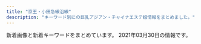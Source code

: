 ```yaml
---
title: "京王・小田急線沿線"
description: "キーワード別にの巨乳アジアン・チャイナエステ嬢情報をまとめました。"
---
```


新着画像と新着キーワードをまとめています。
2021年03月30日の情報です。

<DmmAffiliateIns />
<KeywordTable
  shops={
    [
    {
        "img_links": [
            "http://est70.xyz/lam/images/button-3.png",
            "http://est70.xyz/lam/images/footer.png",
            "http://est70.xyz/lam/girl/6.jpg",
            "http://est70.xyz/lam/girl/g03.png",
            "http://est70.xyz/lam/images/button-2.png",
            "http://est70.xyz/lam/girl/4.jpg",
            "http://est70.xyz/lam/images/tel-bar.png",
            "http://est70.xyz/lam/images/tt.png",
            "http://est70.xyz/lam/images/concept.png",
            "http://est70.xyz/lam/girl/5.jpg",
            "http://est70.xyz/lam/girl/g06.png",
            "http://est70.xyz/lam/images/button-1.png",
            "http://est70.xyz/lam/girl/3.jpg",
            "http://est70.xyz/lam/images/button-4.png",
            "http://est70.xyz/lam/images/button-5.png",
            "http://est70.xyz/lam/girl/g04.png",
            "http://est70.xyz/lam/images/button-6.png"
        ],
        "keywords": {},
        "url": "http://est70.xyz/lam/",
        "name": "Look at me",
        "station": "\u7a32\u7530\u5824\u99c5"
    },
    {
        "img_links": [
            "http://www.mens-chitose.com/files/013.jpg",
            "http://www.mens-chitose.com/images/attention.png",
            "http://www.mens-chitose.com/images/concept.jpg",
            "http://www.mens-chitose.com/files/001.jpg",
            "http://www.mens-chitose.com/images/info.jpg",
            "http://www.mens-chitose.com/files/011.jpg",
            "http://www.mens-chitose.com/images/coverParts.png",
            "http://www.mens-chitose.com/images/infoSlide01.jpg"
        ],
        "keywords": {
            "D": 3,
            "86": 3
        },
        "url": "http://www.mens-chitose.com/",
        "name": "\u5065\u5eb7\u697d",
        "station": "\u5343\u6b73\u8239\u6a4b\u99c5\u5317\u53e3"
    },
    {
        "keywords": {},
        "img_links": [],
        "station": "\u8abf\u5e03\u99c5\u6771\u53e3",
        "name": "Blue Moon",
        "url": "http://bluemoon.ests.jp/"
    },
    {
        "keywords": {
            "D": 87,
            "E": 15,
            "86": 102
        },
        "url": "http://massage-est.xyz/",
        "station": "\u5343\u6b73\u70cf\u5c71\u99c5\u5317\u53e3",
        "img_links": [
            "http://massage-est.xyz/images/up_100_1_0.jpg",
            "http://massage-est.xyz/images/cg06.jpg",
            "http://massage-est.xyz/images/cg13.jpg",
            "http://massage-est.xyz/images/cg031.jpg",
            "http://massage-est.xyz/images/cg05.jpg",
            "http://massage-est.xyz/images/cg10.jpg",
            "http://massage-est.xyz/images/cg11.jpg",
            "http://massage-est.xyz/images/qr.jpg",
            "http://massage-est.xyz/images/cg01.jpg",
            "http://massage-est.xyz/images/cg04.jpg",
            "http://massage-est.xyz/images/cg08.jpg",
            "http://massage-est.xyz/images/cg051.jpg",
            "http://massage-est.xyz/images/cg03.jpg",
            "http://massage-est.xyz/images/cg12.jpg",
            "http://massage-est.xyz/images/top.png",
            "http://massage-est.xyz/images/top2.png",
            "http://massage-est.xyz/images/cg061.jpg",
            "http://massage-est.xyz/images/cg011.jpg",
            "http://massage-est.xyz/images/cg02.jpg",
            "http://massage-est.xyz/images/cg021.jpg",
            "http://massage-est.xyz/images/cg09.jpg",
            "http://massage-est.xyz/images/cg07.jpg",
            "http://massage-est.xyz/images/cg071.jpg",
            "http://massage-est.xyz/images/cg081.jpg",
            "http://massage-est.xyz/images/cg091.jpg",
            "http://massage-est.xyz/images/spacer900x360.png",
            "http://massage-est.xyz/images/sys.jpg",
            "http://massage-est.xyz/images/spacer300x450.png"
        ],
        "name": "\u6df1\u4e95\u6c37\u306e\u56fd"
    },
    {
        "station": "\u5e9c\u4e2d\u99c5",
        "name": "Dear",
        "keywords": {
            "\u4e73": 1,
            "D": 18,
            "\u5de8\u4e73": 1,
            "E": 2
        },
        "url": "https://dear.ests.jp/",
        "img_links": [
            "https://dear.ests.jp/images/s_staff.jpg",
            "https://esta-kanto.com/img/kanto/esta-200_40.jpg",
            "https://dear.ests.jp/images/1.jpg",
            "https://dear.ests.jp/photos/sites/49/2021/03/2021030422390485.jpeg",
            "https://dear.ests.jp/photos/sites/49/2021/03/2021032517191937.jpeg",
            "https://dear.ests.jp/images/member.jpg",
            "https://dear.ests.jp/images/top.jpg",
            "https://dear.ests.jp/photos/sites/49/2021/03/2021032910153971.jpg",
            "https://dear.ests.jp/photos/sites/49/2021/03/2021031501305665.jpeg",
            "https://dear.ests.jp/photos/sites/49/2021/03/2021030914355671.jpeg",
            "https://dear.ests.jp/photos/sites/49/2021/03/2021031923372463.jpeg",
            "https://dear.ests.jp/photos/sites/49/2021/03/2021032017365351.jpg",
            "https://dear.ests.jp/images/amore.jpg",
            "https://dear.ests.jp/photos/sites/49/2021/03/2021030814195868.jpeg",
            "https://dear.ests.jp/images/staff0.jpg",
            "https://dear.ests.jp/images/s_info.jpg",
            "https://dear.ests.jp/images/bj1.jpg",
            "https://dear.ests.jp/images/bj3.jpg",
            "https://dear.ests.jp/photos/sites/49/2021/03/2021031514290667.jpeg",
            "https://dear.ests.jp/photos/sites/49/2021/03/2021031514500092.jpeg",
            "https://dear.ests.jp/images/info2.jpg",
            "https://dear.ests.jp/photos/sites/49/2021/03/2021030910275770.jpeg",
            "https://dear.ests.jp/images/link2.jpg",
            "https://dear.ests.jp/images/paypay.jpg"
        ]
    },
    {
        "station": "\u7b39\u585a\u99c5\u5317\u53e3",
        "img_links": [
            "http://www.bijinclub.mensest.com/files/006-03.jpg",
            "http://www.bijinclub.mensest.com/photo_news/upimg/7091560502dbdec686_0.jpg",
            "http://www.bijinclub.mensest.com/files/002-03.jpg",
            "http://www.bijinclub.mensest.com/files/004.jpg",
            "http://www.bijinclub.mensest.com/files/003-02.jpg",
            "http://www.bijinclub.mensest.com/files/004-02.jpg",
            "http://www.bijinclub.mensest.com/files/003.jpg",
            "http://www.bijinclub.mensest.com/images/top.jpg",
            "http://www.bijinclub.mensest.com/files/005-03.jpg",
            "http://www.bijinclub.mensest.com/files/002-02.jpg",
            "http://www.bijinclub.mensest.com/files/001.jpg",
            "http://www.bijinclub.mensest.com/files/002.jpg",
            "http://www.bijinclub.mensest.com/images/tit_new.png",
            "http://www.bijinclub.mensest.com/images/sp_tit_new.png",
            "http://www.bijinclub.mensest.com/images/maining.jpg",
            "http://www.bijinclub.mensest.com/images/sp_top.jpg",
            "http://www.bijinclub.mensest.com/files/006.jpg",
            "http://www.bijinclub.mensest.com/images/sp_tit_therapist.png",
            "http://www.bijinclub.mensest.com/images/tit_therapist.png",
            "http://www.bijinclub.mensest.com/files/005.jpg",
            "http://www.bijinclub.mensest.com/files/001-02.jpg",
            "http://www.bijinclub.mensest.com/files/003-03.jpg",
            "http://www.bijinclub.mensest.com/files/004-03.jpg",
            "http://www.bijinclub.mensest.com/photo_news/upimg/7091560502dbdec686_1.jpg",
            "http://www.bijinclub.mensest.com/files/001-03.jpg",
            "http://www.bijinclub.mensest.com/files/005-02.jpg",
            "http://www.bijinclub.mensest.com/images/img_tel.png",
            "http://www.bijinclub.mensest.com/photo_news/upimg/77989605d65a139478_0.jpg",
            "http://www.bijinclub.mensest.com/files/006-02.jpg"
        ],
        "name": "\u7f8e\u4eba\u30af\u30e9\u30d6",
        "keywords": {
            "D": 36,
            "87": 30,
            "\u5de8\u4e73": 1,
            "86": 6,
            "\u4e73": 1
        },
        "url": "http://www.bijinclub.mensest.com/"
    },
    {
        "station": "\u7b39\u585a\u99c5",
        "img_links": [
            "http://www.sasazukaest.xyz/css/nav/nav-004.png",
            "http://www.sasazukaest.xyz/css/staff/staff05.png",
            "http://www.sasazukaest.xyz/css/staff/staff14-a.png",
            "http://www.sasazukaest.xyz/css/staff/staff00001-b.png",
            "http://www.sasazukaest.xyz/css/staff/staff10-a.png",
            "http://www.sasazukaest.xyz/css/nav/nav-003.png",
            "http://www.sasazukaest.xyz/css/staff/staff08-a.png",
            "http://www.sasazukaest.xyz/css/staff/staff15.png",
            "http://www.sasazukaest.xyz/css/staff/staff17-b.png",
            "http://www.sasazukaest.xyz/css/nav/nav-001.png",
            "http://www.sasazukaest.xyz/css/top002.jpg",
            "http://www.sasazukaest.xyz/css/top04.jpg",
            "http://www.sasazukaest.xyz/css/staff/staff15-a.png",
            "http://www.sasazukaest.xyz/css/staff/staff00001.png",
            "http://www.sasazukaest.xyz/css/nav/nav-002.png",
            "http://www.sasazukaest.xyz/css/staff/staff11-b.png",
            "http://www.sasazukaest.xyz/css/staff/staff11-a.png",
            "http://www.sasazukaest.xyz/css/staff/staff07-ba.png",
            "http://www.sasazukaest.xyz/css/nav/nav-006.png",
            "http://www.sasazukaest.xyz/css/staff/staff07-aa.png",
            "http://www.sasazukaest.xyz/css/staff/staff00001-c.png",
            "http://www.sasazukaest.xyz/css/tel.png",
            "http://www.sasazukaest.xyz/css/staff/staff17.png",
            "http://www.sasazukaest.xyz/css/foot-tel.png",
            "http://www.sasazukaest.xyz/css/staff/staff17-a.png",
            "http://www.sasazukaest.xyz/css/staff/staff13-a.png",
            "http://www.sasazukaest.xyz/css/staff/staff10-b.png",
            "http://www.sasazukaest.xyz/css/staff/staff07aa.png",
            "http://www.sasazukaest.xyz/css/staff/staff15-b.png",
            "http://www.sasazukaest.xyz/css/staff/staff13-b.png",
            "http://www.sasazukaest.xyz/css/nav/nav-005.png",
            "http://www.sasazukaest.xyz/css/staff/staff16-b.png",
            "http://www.sasazukaest.xyz/css/staff/staff14-b.png",
            "http://www.sasazukaest.xyz/css/staff/staff00001-a.png",
            "http://www.sasazukaest.xyz/css/staff/staff16.png",
            "http://www.sasazukaest.xyz/css/staff/staff05-a.png",
            "http://www.sasazukaest.xyz/css/staff/staff16-a.png",
            "http://www.sasazukaest.xyz/css/top004.jpg"
        ],
        "name": "\u30bd\u30d5\u30a3\u30a2\u2015",
        "url": "http://www.sasazukaest.xyz/",
        "keywords": {
            "D": 8,
            "87": 1,
            "89": 8,
            "C": 1,
            "E": 2,
            "91": 2
        }
    },
    {
        "name": "KARA",
        "keywords": {
            "89": 4,
            "D": 4
        },
        "url": "http://kara.relaxnabi.com/",
        "station": "\u5343\u6b73\u70cf\u5c71\u99c5\u5317\u53e3",
        "img_links": [
            "http://kara.relaxnabi.com/css/nav/nav-002.jpg",
            "http://kara.relaxnabi.com/css/m-top03.jpg",
            "http://kara.relaxnabi.com/css/c04.jpg",
            "http://kara.relaxnabi.com/css/nav/nav-004.jpg",
            "http://kara.relaxnabi.com/css/nav/nav-003.jpg",
            "http://kara.relaxnabi.com/css/staff/staff02.jpg",
            "http://kara.relaxnabi.com/css/m-top006.jpg",
            "http://kara.relaxnabi.com/css/nav/nav-001.jpg",
            "http://kara.relaxnabi.com/css/m-top02.jpg",
            "http://kara.relaxnabi.com/css/m-head01.jpg",
            "http://kara.relaxnabi.com/css/staff/staff04.jpg",
            "http://kara.relaxnabi.com/css/staff/staff01.jpg",
            "http://kara.relaxnabi.com/css/nav/nav-006.jpg",
            "http://kara.relaxnabi.com/css/staff/staff03.jpg",
            "http://kara.relaxnabi.com/css/nav/nav-005.jpg"
        ]
    },
    {
        "name": "Impact \uff5e\u30a4\u30f3\u30d1\u30af\u30c8\uff5e",
        "url": "http://xn--vckg5a9gugx77pgi4bmma.xyz/",
        "img_links": [
            "http://xn--vckg5a9gugx77pgi4bmma.xyz/image/img2.jpg",
            "http://xn--vckg5a9gugx77pgi4bmma.xyz/image/navihiden.png",
            "http://xn--vckg5a9gugx77pgi4bmma.xyz/image/img3.jpg",
            "http://xn--vckg5a9gugx77pgi4bmma.xyz/image/girl1.jpg",
            "http://xn--vckg5a9gugx77pgi4bmma.xyz/image/girl3.jpg",
            "http://xn--vckg5a9gugx77pgi4bmma.xyz/image/img4.jpg",
            "http://xn--vckg5a9gugx77pgi4bmma.xyz/image/girl8.jpg"
        ],
        "station": "\u4e0b\u9ad8\u4e95\u6238\u99c5\u5317\u53e3",
        "keywords": {}
    },
    {
        "img_links": [
            "http://www.gokuyu.work/images/tg_t.jpg",
            "http://www.gokuyu.work/sp/staff/yuna.jpg",
            "http://www.gokuyu.work/images/concept.jpg",
            "http://www.gokuyu.work/sp/images/head.jpg",
            "http://www.gokuyu.work/staff/rina.jpg",
            "http://www.gokuyu.work/sp/images/int2.jpg",
            "http://www.gokuyu.work/img/ayu1.jpg",
            "http://www.gokuyu.work/sp/images/sys.jpg",
            "http://www.gokuyu.work/images/b1.jpg",
            "http://www.gokuyu.work/sp/staff/rina.jpg",
            "http://www.gokuyu.work/sp/img/aya1.jpg",
            "http://www.gokuyu.work/sp/images/int1.jpg",
            "http://www.gokuyu.work/sp/img/moe1.jpg",
            "http://www.gokuyu.work/images/newsb.png",
            "http://www.gokuyu.work/staff/moe.jpg",
            "http://www.gokuyu.work/img/yuna1.jpg",
            "http://www.gokuyu.work/sp/staff/ayu.jpg",
            "http://www.gokuyu.work/sp/images/ac1.jpg",
            "http://www.gokuyu.work/sp/img/ayu1.jpg",
            "http://www.gokuyu.work/images/head.jpg",
            "http://www.gokuyu.work/staff/ayu.jpg",
            "http://www.gokuyu.work/staff/aya.jpg",
            "http://www.gokuyu.work/images/news_t.jpg",
            "http://www.gokuyu.work/sp/images/tel.jpg",
            "http://www.gokuyu.work/images/interior_t.jpg",
            "http://www.gokuyu.work/sp/staff/aya.jpg",
            "http://www.gokuyu.work/sp/images/staff_t.jpg",
            "http://www.gokuyu.work/images/int2.jpg",
            "http://www.gokuyu.work/sp/images/ta.jpg",
            "http://www.gokuyu.work/sp/img/yuna1.jpg",
            "http://www.gokuyu.work/images/sys.jpg",
            "http://www.gokuyu.work/sp/staff/moe.jpg",
            "http://www.gokuyu.work/sp/menu/top.jpg",
            "http://www.gokuyu.work/sp/images/news.jpg",
            "http://www.gokuyu.work/images/sm.jpg",
            "http://www.gokuyu.work/images/staff_t.jpg",
            "http://www.gokuyu.work/img/aya1.jpg",
            "http://www.gokuyu.work/images/int1.jpg",
            "http://www.gokuyu.work/images/rec.jpg",
            "http://www.gokuyu.work/staff/yuna.jpg",
            "http://www.gokuyu.work/images/ta.jpg",
            "http://www.gokuyu.work/images/tr.jpg",
            "http://www.gokuyu.work/img/moe1.jpg",
            "http://www.gokuyu.work/sp/images/rec.jpg",
            "http://www.gokuyu.work/sp/images/newsb.png",
            "http://www.gokuyu.work/img/rina1.jpg",
            "http://www.gokuyu.work/images/b2.jpg",
            "http://www.gokuyu.work/sp/images/footer.jpg",
            "http://www.gokuyu.work/sp/images/interior_t.jpg",
            "http://www.gokuyu.work/sp/images/topgirl.jpg",
            "http://www.gokuyu.work/sp/img/rina1.jpg",
            "http://www.gokuyu.work/sp/menu/staff.jpg"
        ],
        "keywords": {},
        "url": "http://www.gokuyu.work/",
        "name": "\u7652",
        "station": "\u767b\u6238\u99c5\u591a\u6469\u5ddd\u53e3"
    },
    {
        "name": "FAIRIES\uff5e\u30d5\u30a7\u30a2\u30ea\u30fc\u30ba\uff5e",
        "keywords": {},
        "station": "\u767b\u6238\u99c5\u591a\u6469\u5ddd\u53e3",
        "img_links": [
            "http://www.fairies.work/images/home/image_03.png",
            "http://www.fairies.work/images/staff/hana.jpg",
            "http://www.fairies.work/images/staff/arisa.jpg",
            "http://www.fairies.work/images/gallery/image_05.png",
            "http://www.fairies.work/images/home/home_bnr_04d.png",
            "http://www.fairies.work/images/gallery/image_08.png",
            "http://www.fairies.work/images/home/home_bnr_02.png",
            "http://www.fairies.work/images/gallery/image_02.png",
            "http://www.fairies.work/images/home/home_bnr_03b.png",
            "http://www.fairies.work/images/staff/ayumi.jpg",
            "http://www.fairies.work/images/staff/yuna.jpg",
            "http://www.fairies.work/images/staff/sati.jpg",
            "http://www.fairies.work/images/home/image_01.png",
            "http://www.fairies.work/images/gallery/image_01.png",
            "http://www.fairies.work/images/staff/mirai.jpg",
            "http://www.fairies.work/images/gallery/image_07.png",
            "http://www.fairies.work/images/home/image_02.png",
            "http://www.fairies.work/images/gallery/image_06.png",
            "http://www.fairies.work/images/staff/sara.jpg",
            "http://www.fairies.work/images/home/home_btn_off.png",
            "http://www.fairies.work/images/gallery/image_03.png",
            "http://www.fairies.work/images/staff/yui.jpg",
            "http://www.fairies.work/images/staff/koko.jpg",
            "http://www.fairies.work/images/common/side_bnr_02.png",
            "http://www.fairies.work/images/gallery/image_04.png",
            "http://www.fairies.work/images/staff/sample_image.png"
        ],
        "url": "http://www.fairies.work/"
    },
    {
        "url": "http://www.junten-massage.com/",
        "img_links": [
            "http://www.junten-massage.com/files/003.jpg",
            "http://www.junten-massage.com/files/004.jpg",
            "http://www.junten-massage.com/files/005-02.jpg",
            "http://www.junten-massage.com/files/005.jpg",
            "http://www.junten-massage.com/img/btn_side_mobile.jpg",
            "http://www.junten-massage.com/files/001-02.jpg",
            "http://www.junten-massage.com/img/ttl_news.png",
            "http://www.junten-massage.com/img/goback.jpg",
            "http://www.junten-massage.com/img/ttl_info.png",
            "http://www.junten-massage.com/files/002-02.jpg",
            "http://www.junten-massage.com/img/tel.png",
            "http://www.junten-massage.com/img/pickup.jpg",
            "http://www.junten-massage.com/files/003-02.jpg",
            "http://www.junten-massage.com/img/btn_blog.png",
            "http://www.junten-massage.com/files/002.jpg",
            "http://www.junten-massage.com/files/004-02.jpg",
            "http://www.junten-massage.com/files/001.jpg"
        ],
        "station": "\u5e9c\u4e2d\u99c5\u5317\u53e3",
        "keywords": {
            "85": 2,
            "D": 6,
            "C": 17,
            "88": 4,
            "87": 4
        },
        "name": "\u9806\u5929"
    },
    {
        "name": "\u8776\u821e",
        "url": "http://salon-rlx.com/",
        "keywords": {},
        "station": "\u5343\u6b73\u8239\u6a4b\u99c5\u5357\u53e3",
        "img_links": []
    },
    {
        "url": "http://www.sexy.masg.info/",
        "keywords": {
            "\u30bb\u30af\u30b7\u30fc": 15
        },
        "img_links": [
            "http://www.sexy.masg.info/photo_news/upimg/137665ff7d57f3cf91_1.jpg",
            "http://www.sexy.masg.info/files/006.jpg",
            "http://www.sexy.masg.info/files/002.jpg",
            "http://www.sexy.masg.info/images/top01.png",
            "http://www.sexy.masg.info/photo_news/upimg/493326045a7e871c0d_1.jpg",
            "http://www.sexy.masg.info/photo_news/upimg/493326045a7e871c0d_0.jpg",
            "http://www.sexy.masg.info/photo_news/upimg/51915605bf3089d1a1_1.jpg",
            "http://www.sexy.masg.info/images/osusume01.png",
            "http://www.sexy.masg.info/images/tel.png",
            "http://www.sexy.masg.info/photo_news/upimg/108215f82f974a7fed_2.jpg",
            "http://www.sexy.masg.info/images/top003.png",
            "http://www.sexy.masg.info/photo_news/upimg/137665ff7d57f3cf91_0.jpg",
            "http://www.sexy.masg.info/files/004.jpg",
            "http://www.sexy.masg.info/files/008.jpg",
            "http://www.sexy.masg.info/images/top02-left.png",
            "http://www.sexy.masg.info/photo_news/upimg/38523600fbcadb7a96_1.jpg",
            "http://www.sexy.masg.info/files/007.jpg",
            "http://www.sexy.masg.info/files/001.jpg",
            "http://www.sexy.masg.info/images/nav-002.png",
            "http://www.sexy.masg.info/images/nav-003.png",
            "http://www.sexy.masg.info/images/nav-001.png",
            "http://www.sexy.masg.info/images/nav-006.png",
            "http://www.sexy.masg.info/photo_news/upimg/51915605bf3089d1a1_0.jpg",
            "http://www.sexy.masg.info/images/nav-004.png",
            "http://www.sexy.masg.info/photo_news/upimg/108215f82f974a7fed_1.jpg",
            "http://www.sexy.masg.info/images/nav-005.png",
            "http://www.sexy.masg.info/photo_news/upimg/40607602dce22ec341_1.jpg",
            "http://www.sexy.masg.info/files/003.jpg",
            "http://www.sexy.masg.info/photo_news/upimg/108215f82f974a7fed_0.jpg",
            "http://www.sexy.masg.info/photo_news/upimg/40607602dce22ec341_0.jpg",
            "http://www.sexy.masg.info/photo_news/upimg/38523600fbcadb7a96_0.jpg"
        ],
        "name": "\u30bb\u30af\u30b7\u30fc\u30ac\u30fc\u30eb",
        "station": "\u3064\u3064\u3058\u30f6\u4e18\u99c5\u5357\u53e3"
    },
    {
        "name": "\u7d4c\u7d61\u5802",
        "img_links": [
            "http://noborito-garden.net/images/staff0.jpg",
            "http://noborito-garden.net/images/nei_bj2.jpg",
            "http://noborito-garden.net/images/staff3.jpg",
            "http://noborito-garden.net/images/room1.jpg",
            "http://noborito-garden.net/images/s_chedule.jpg",
            "http://noborito-garden.net/images/staff1.jpg",
            "http://noborito-garden.net/images/room2.jpg",
            "http://noborito-garden.net/images/mobile.jpg",
            "http://noborito-garden.net/images/s_staff.jpg",
            "http://noborito-garden.net/images/girl-z2.jpg",
            "http://noborito-garden.net/images/s_link.jpg",
            "http://noborito-garden.net/images/movie.jpg",
            "http://noborito-garden.net/images/tel.jpg",
            "http://noborito-garden.net/images/staff2.jpg",
            "http://noborito-garden.net/images/girl-z1.jpg",
            "http://noborito-garden.net/images/s_news.jpg",
            "http://noborito-garden.net/images/staff4.jpg",
            "http://noborito-garden.net/images/room4.jpg",
            "http://noborito-garden.net/images/room3.jpg"
        ],
        "station": "\u6885\u30f6\u4e18\u99c5",
        "url": "http://noborito-garden.net/",
        "keywords": {
            "C": 23,
            "86": 10
        }
    },
    {
        "url": "http://flower.est-u.com/",
        "station": "\u5e61\u30f6\u8c37\u99c5\u5317\u53e3",
        "keywords": {},
        "name": "FLOWER",
        "img_links": [
            "http://flower.est-u.com/images/s5.jpg",
            "http://flower.est-u.com/images/staff_12.jpg",
            "http://flower.est-u.com/images/index_14.jpg",
            "http://flower.est-u.com/images/index_06.jpg",
            "http://flower.est-u.com/images/s2.jpg",
            "http://flower.est-u.com/images/index_13.jpg",
            "http://flower.est-u.com/images/s3.jpg",
            "http://flower.est-u.com/images/index2_11.jpg",
            "http://flower.est-u.com/images/index_05.jpg",
            "http://flower.est-u.com/images/staff_14.jpg",
            "http://flower.est-u.com/images/s1.jpg",
            "http://flower.est-u.com/images/index_16.jpg",
            "http://flower.est-u.com/images/index_09.jpg",
            "http://flower.est-u.com/images/s4.jpg",
            "http://flower.est-u.com/images/index_04.jpg",
            "http://flower.est-u.com/images/index_12.jpg",
            "http://flower.est-u.com/images/index_07.jpg",
            "http://flower.est-u.com/images/index3_11.jpg",
            "http://flower.est-u.com/images/index_10.jpg",
            "http://flower.est-u.com/images/index_02.jpg",
            "http://flower.est-u.com/images/index_08.jpg"
        ]
    },
    {
        "url": "http://www.mojitojd.xyz/",
        "name": "\u685c",
        "keywords": {
            "90": 6,
            "86": 12,
            "D": 24,
            "C": 8,
            "84": 8
        },
        "img_links": [
            "http://www.mojitojd.xyz/style/mainvisual_01.jpg",
            "http://www.mojitojd.xyz/style/mainvisual_02_s.jpg",
            "http://www.mojitojd.xyz/uploads/201226/1-201226111JU10.jpg",
            "http://www.mojitojd.xyz/uploads/201226/1-201226111Q3228.jpg",
            "http://www.mojitojd.xyz/uploads/allimg/200930/1-200930094039.jpg",
            "http://www.mojitojd.xyz/style/sw_home.png",
            "http://www.mojitojd.xyz/uploads/201226/1-201226112001463.jpg",
            "http://www.mojitojd.xyz/style/sw_tel.png",
            "http://www.mojitojd.xyz/style/mainvisual_01_s.jpg",
            "http://www.mojitojd.xyz/uploads/201226/1-2012261120423N.jpg",
            "http://www.mojitojd.xyz/uploads/201226/1-2012261A316447.jpg",
            "http://www.mojitojd.xyz/uploads/201226/1-201226112111454.jpg",
            "http://www.mojitojd.xyz/style/mainvisual_02.jpg",
            "http://www.mojitojd.xyz/uploads/201226/1-20122611191Q05.jpg",
            "http://www.mojitojd.xyz/uploads/allimg/200930/1-200930094123.jpg",
            "http://www.mojitojd.xyz/style/icon_new.png",
            "http://www.mojitojd.xyz/uploads/201226/1-201226111H3126.jpg",
            "http://www.mojitojd.xyz/uploads/allimg/200930/1-200930094059.jpg",
            "http://www.mojitojd.xyz/uploads/allimg/201229/1-2012291A143.jpg",
            "http://www.mojitojd.xyz/style/icon_ranking_01.png",
            "http://www.mojitojd.xyz/style/trigger.jpg",
            "http://www.mojitojd.xyz/style/head_interior.jpg",
            "http://www.mojitojd.xyz/style/bottom_therapist.jpg",
            "http://www.mojitojd.xyz/style/head_therapist.jpg",
            "http://www.mojitojd.xyz/uploads/201226/1-201226111010B0.jpg",
            "http://www.mojitojd.xyz/uploads/201229/1-2012291649129B.jpg"
        ],
        "station": "\u8abf\u5e03\u99c5\u6771\u53e3"
    },
    {
        "station": "\u8056\u8e5f\u685c\u30f6\u4e18\u99c5\u6771\u53e3",
        "name": "SOLEIL \uff5e\u30bd\u30ec\u30a4\u30e6\uff5e",
        "img_links": [
            "http://soleil.ebb.jp/s_staff.jpg",
            "http://soleil.ebb.jp/2019121106171979.jpg",
            "http://soleil.ebb.jp/s_news.jpg",
            "http://soleil.ebb.jp/mens-esthe1.png",
            "http://soleil.ebb.jp/2019123003062327.jpg",
            "http://soleil.ebb.jp/int1.png",
            "http://soleil.ebb.jp/2019121106170955.jpg",
            "http://soleil.ebb.jp/top.png",
            "http://soleil.ebb.jp/2019121106171659.jpg",
            "http://soleil.ebb.jp/end.png",
            "http://soleil.ebb.jp/nbj2.jpg",
            "http://soleil.ebb.jp/ryoukihyo.png",
            "http://soleil.ebb.jp/2019121106173083.jpg",
            "http://soleil.ebb.jp/2019121106172252.jpg"
        ],
        "keywords": {
            "83": 2,
            "87": 3,
            "D": 5,
            "85": 1,
            "C": 2,
            "86": 1
        },
        "url": "http://soleil.ebb.jp/"
    },
    {
        "name": "COCORO",
        "url": "http://www.iyasi.work/",
        "station": "\u8abf\u5e03\u99c5\u6771\u53e3",
        "keywords": {},
        "img_links": [
            "http://www.iyasi.work/images/tel2.png",
            "http://www.iyasi.work/images/tel1.png",
            "http://www.iyasi.work/images/int1.png",
            "http://www.iyasi.work/images/ac1.png",
            "http://www.iyasi.work/images/info.png",
            "http://www.iyasi.work/images/interior_t.jpg",
            "http://www.iyasi.work/img/yuri1.jpg",
            "http://www.iyasi.work/img/momo1.jpg",
            "http://www.iyasi.work/images/tel.jpg",
            "http://www.iyasi.work/images/3.jpg",
            "http://www.iyasi.work/images/mobile.jpg",
            "http://www.iyasi.work/images/2.jpg",
            "http://www.iyasi.work/images/ta.jpg",
            "http://www.iyasi.work/images/line.png",
            "http://www.iyasi.work/images/1.jpg",
            "http://www.iyasi.work/images/int2.png",
            "http://www.iyasi.work/images/ac2.png",
            "http://www.iyasi.work/images/news.png",
            "http://www.iyasi.work/images/sys1.png",
            "http://www.iyasi.work/images/sys2.png",
            "http://www.iyasi.work/images/staff_t.jpg",
            "http://www.iyasi.work/img/miyuki1.jpg"
        ]
    },
    {
        "name": "Honey \uff5e\u30cf\u30cb\u30fc\uff5e",
        "keywords": {
            "\u4e73": 3
        },
        "station": "JR\u7a32\u7530\u5824\u99c5",
        "img_links": [
            "http://www.chiretuyiabo.xyz/uploads/210115/1-210115111154J0.jpg",
            "http://www.chiretuyiabo.xyz/webstyle/rsubt5.png",
            "http://www.chiretuyiabo.xyz/uploads/201116/1-201116092F09D.jpg",
            "http://www.chiretuyiabo.xyz/uploads/210115/1-21011511141CY.jpg",
            "http://www.chiretuyiabo.xyz/webstyle/m1.jpg",
            "http://www.chiretuyiabo.xyz/uploads/200706/1-200F6153052L7.jpg",
            "http://www.chiretuyiabo.xyz/uploads/201116/1-201116092H2128.jpg",
            "http://www.chiretuyiabo.xyz/uploads/201116/1-201116092320547.jpg",
            "http://www.chiretuyiabo.xyz/uploads/210115/1-210115112K52S.jpg",
            "http://www.chiretuyiabo.xyz/webstyle/slider-img001.jpg",
            "http://www.chiretuyiabo.xyz/uploads/201116/1-2011160926104Z.jpg",
            "http://www.chiretuyiabo.xyz/uploads/210115/1-21011511143V36.jpg",
            "http://www.chiretuyiabo.xyz/webstyle/rsubt1.png",
            "http://www.chiretuyiabo.xyz/webstyle/rsubt4.png",
            "http://www.chiretuyiabo.xyz/uploads/allimg/201124/1-201124091002.jpg",
            "http://www.chiretuyiabo.xyz/webstyle/rsubt3.png",
            "http://www.chiretuyiabo.xyz/uploads/allimg/201105/1-201105125636.jpg",
            "http://www.chiretuyiabo.xyz/uploads/201116/1-201116092632O1.jpg",
            "http://www.chiretuyiabo.xyz/webstyle/tel2.png",
            "http://www.chiretuyiabo.xyz/uploads/210115/1-21011511145KM.jpg",
            "http://www.chiretuyiabo.xyz/webstyle/rsubt2.png",
            "http://www.chiretuyiabo.xyz/webstyle/rsubt7.png",
            "http://www.chiretuyiabo.xyz/webstyle/m4.jpg",
            "http://www.chiretuyiabo.xyz/webstyle/m6.jpg",
            "http://www.chiretuyiabo.xyz/webstyle/rsubt6.png",
            "http://www.chiretuyiabo.xyz/webstyle/m2.jpg",
            "http://www.chiretuyiabo.xyz/uploads/210115/1-210115111210154.jpg"
        ],
        "url": "http://www.chiretuyiabo.xyz/"
    },
    {
        "url": "http://korumimiruku.xyz/",
        "img_links": [
            "http://korumimiruku.xyz/uploads/210322/1-210322135914941.jpg",
            "http://korumimiruku.xyz/uploads/allimg/210322/1-2103221J64R53.png",
            "http://korumimiruku.xyz/uploads/allimg/210222/1-2102221K144L3.png",
            "http://korumimiruku.xyz/uploads/210322/1-210322135U5W2.jpg",
            "http://korumimiruku.xyz/uploads/210322/1-210322135S5D4.jpg"
        ],
        "keywords": {
            "D": 2,
            "88": 1,
            "86": 1,
            "F": 1
        },
        "station": "\u7b39\u585a\u99c5",
        "name": "\u611b\u306e\u5c0f\u753a"
    },
    {
        "station": "JR\u7a32\u7530\u5824\u99c5",
        "url": "http://ayiyu.work/",
        "name": "\u611b\u4e0a\u7537 -\u3042\u3044\u3046\u3048\u304a-",
        "img_links": [
            "http://ayiyu.work/img/yuyu1.jpg",
            "http://ayiyu.work/images/line.png",
            "http://ayiyu.work/img/ayu1.jpg",
            "http://ayiyu.work/images/mobile.png",
            "http://ayiyu.work/images/interior_t.png",
            "http://ayiyu.work/img/yuyu2.jpg",
            "http://ayiyu.work/staff/ayu.jpg",
            "http://ayiyu.work/images/2.jpg",
            "http://ayiyu.work/staff/yuki.jpg",
            "http://ayiyu.work/images/int2.png",
            "http://ayiyu.work/images/s2.jpg",
            "http://ayiyu.work/images/staff_t.png",
            "http://ayiyu.work/images/head.jpg",
            "http://ayiyu.work/images/news.png",
            "http://ayiyu.work/staff/yuyu.jpg",
            "http://ayiyu.work/images/3.jpg",
            "http://ayiyu.work/images/1.jpg",
            "http://ayiyu.work/images/s1.jpg",
            "http://ayiyu.work/staff/mari.jpg",
            "http://ayiyu.work/img/yuki1.jpg",
            "http://ayiyu.work/images/int1.png",
            "http://ayiyu.work/images/sys.png",
            "http://ayiyu.work/images/s1.png",
            "http://ayiyu.work/img/mari1.jpg",
            "http://ayiyu.work/images/4.jpg"
        ],
        "keywords": {}
    },
    {
        "img_links": [
            "http://www.perfect-plan.iesjp.com/files/008.jpg",
            "http://www.perfect-plan.iesjp.com/images/flash.jpg",
            "http://www.perfect-plan.iesjp.com/images/left01.png",
            "http://www.perfect-plan.iesjp.com/files/007.jpg",
            "http://www.perfect-plan.iesjp.com/images/staff.png",
            "http://www.perfect-plan.iesjp.com/files/005.jpg",
            "http://www.perfect-plan.iesjp.com/images/interior.png",
            "http://www.perfect-plan.iesjp.com/images/top.png",
            "http://www.perfect-plan.iesjp.com/files/001.jpg",
            "http://www.perfect-plan.iesjp.com/images/mobile.png",
            "http://www.perfect-plan.iesjp.com/images/interior_bg.png",
            "http://www.perfect-plan.iesjp.com/images/ta.png"
        ],
        "url": "http://www.perfect-plan.iesjp.com/",
        "keywords": {
            "85": 2,
            "D": 4,
            "86": 1,
            "87": 1
        },
        "station": "\u7b39\u585a\u99c5\u5317\u53e3",
        "name": "\u30d1\u30fc\u30d5\u30a7\u30af\u30c8\u30fb\u30d7\u30e9\u30f3"
    },
    {
        "station": "\u767b\u6238\u99c5\u751f\u7530\u7dd1\u5730\u53e3",
        "img_links": [
            "http://simiru.work/uploads/200706/1-200F6162A1116.jpg",
            "http://simiru.work/uploads/allimg/210317/1-21031GA253.jpg",
            "http://simiru.work/uploads/allimg/210217/1-21021G45911.jpg",
            "http://simiru.work/webstyle/gobottom.png",
            "http://simiru.work/uploads/allimg/210317/1-21031GA150.jpg",
            "http://simiru.work/uploads/210217/1-21021G45JWU.jpg",
            "http://simiru.work/uploads/200706/1-200F6162531Y9.png",
            "http://simiru.work/uploads/210317/1-21031GA143332.jpg",
            "http://simiru.work/uploads/200706/1-200F6153052L7.jpg",
            "http://simiru.work/uploads/210217/1-21021G45Q5O1.jpg",
            "http://simiru.work/uploads/210217/1-21021G45Z0R1.jpg",
            "http://simiru.work/uploads/210317/1-21031GT511233.jpg",
            "http://simiru.work/uploads/allimg/210317/1-21031GA417.jpg",
            "http://simiru.work/uploads/allimg/210217/1-21021G45S1.jpg",
            "http://simiru.work/uploads/210317/1-21031GA40b18.jpg",
            "http://simiru.work/uploads/210317/1-21031GA244V4.jpg",
            "http://simiru.work/uploads/200707/1-200FG022542H.jpg",
            "http://simiru.work/uploads/200706/1-200F616262aV.jpg",
            "http://simiru.work/uploads/allimg/210217/1-21021G45K7.jpg"
        ],
        "url": "http://simiru.work/",
        "keywords": {
            "86": 2,
            "E": 9,
            "88": 10,
            "D": 3
        },
        "name": "\u30b9\u30df\u30ec"
    },
    {
        "img_links": [
            "https://eternal-tokyo.net/girls/momo/a.jpg",
            "https://eternal-tokyo.net/img/bar_info.png",
            "https://eternal-tokyo.net/img/bar_right_mobile.png",
            "http://eternal-tokyo.net/img/bar_info.png",
            "http://eternal-tokyo.net/girls/yuri/a.jpg",
            "http://eternal-tokyo.net/girls/momo/c.jpg",
            "https://eternal-tokyo.net/img/slider/1.jpg",
            "http://eternal-tokyo.net/girls/yuki/b.jpg",
            "http://eternal-tokyo.net/girls/yuki/e.jpg",
            "https://eternal-tokyo.net/img/bg_header.png",
            "http://eternal-tokyo.net/girls/hina/e.jpg",
            "http://eternal-tokyo.net/girls/rui/b.jpg",
            "https://eternal-tokyo.net/girls/yuri/b.jpg",
            "http://eternal-tokyo.net/girls/yuri/d.jpg",
            "http://eternal-tokyo.net/girls/rui/c.jpg",
            "http://eternal-tokyo.net/girls/yuri/b.jpg",
            "http://eternal-tokyo.net/img/bg_header.png",
            "https://eternal-tokyo.net/img/meidai.png",
            "http://eternal-tokyo.net/img/qr.png",
            "https://eternal-tokyo.net/girls/kaede/d.jpg",
            "http://eternal-tokyo.net/img/slider/2.jpg",
            "http://eternal-tokyo.net/girls/kaede/a.jpg",
            "http://eternal-tokyo.net/girls/yuki/d.jpg",
            "https://eternal-tokyo.net/girls/momo/d.jpg",
            "https://eternal-tokyo.net/girls/kaede/e.jpg",
            "http://eternal-tokyo.net/img/bar_sch.png",
            "http://eternal-tokyo.net/girls/kaede/e.jpg",
            "https://eternal-tokyo.net/img/bar_right_cover.png",
            "http://eternal-tokyo.net/img/bar_right_cover.png",
            "http://eternal-tokyo.net/img/pc.png",
            "https://eternal-tokyo.net/girls/yuki/a.jpg",
            "https://eternal-tokyo.net/girls/kaede/a.jpg",
            "https://eternal-tokyo.net/girls/kaede/b.jpg",
            "http://eternal-tokyo.net/girls/momo/d.jpg",
            "http://eternal-tokyo.net/girls/momo/e.jpg",
            "https://eternal-tokyo.net/girls/yuri/e.jpg",
            "http://eternal-tokyo.net/girls/kaede/c.jpg",
            "http://eternal-tokyo.net/girls/yuki/c.jpg",
            "http://eternal-tokyo.net/img/bar_right_mobile.png",
            "http://eternal-tokyo.net/girls/kaede/b.jpg",
            "http://eternal-tokyo.net/girls/hina/d.jpg",
            "http://eternal-tokyo.net/girls/emi/d.jpg",
            "http://eternal-tokyo.net/girls/emi/e.jpg",
            "http://eternal-tokyo.net/girls/rui/a.jpg",
            "https://eternal-tokyo.net/img/bar_sch.png",
            "http://eternal-tokyo.net/girls/emi/a.jpg",
            "http://eternal-tokyo.net/img/meidai.png",
            "https://eternal-tokyo.net/img/pc.png",
            "http://eternal-tokyo.net/girls/emi/c.jpg",
            "https://eternal-tokyo.net/img/qr.png",
            "http://eternal-tokyo.net/girls/yuki/a.jpg",
            "https://eternal-tokyo.net/girls/yuri/a.jpg",
            "https://eternal-tokyo.net/girls/emi/a.jpg",
            "http://eternal-tokyo.net/girls/hina/b.jpg",
            "http://eternal-tokyo.net/girls/momo/a.jpg",
            "http://eternal-tokyo.net/img/bar_newgirl.png",
            "http://eternal-tokyo.net/girls/hina/a.jpg",
            "https://eternal-tokyo.net/img/bar_newgirl.png",
            "https://eternal-tokyo.net/girls/hina/a.jpg",
            "https://eternal-tokyo.net/girls/yuri/c.jpg",
            "https://eternal-tokyo.net/girls/rui/a.jpg",
            "https://eternal-tokyo.net/img/bar_right_mailmaga.png",
            "http://eternal-tokyo.net/girls/rui/d.jpg",
            "http://eternal-tokyo.net/girls/rui/e.jpg",
            "http://eternal-tokyo.net/girls/momo/b.jpg",
            "https://eternal-tokyo.net/img/slider/2.jpg",
            "https://eternal-tokyo.net/girls/momo/c.jpg",
            "http://eternal-tokyo.net/girls/emi/b.jpg",
            "http://eternal-tokyo.net/img/slider/1.jpg",
            "http://eternal-tokyo.net/girls/hina/c.jpg",
            "https://eternal-tokyo.net/girls/kaede/c.jpg",
            "https://eternal-tokyo.net/girls/momo/b.jpg",
            "http://eternal-tokyo.net/girls/kaede/d.jpg",
            "http://eternal-tokyo.net/img/bar_right_mailmaga.png",
            "http://eternal-tokyo.net/girls/yuri/e.jpg",
            "http://eternal-tokyo.net/girls/yuri/c.jpg",
            "https://eternal-tokyo.net/girls/yuri/d.jpg",
            "https://eternal-tokyo.net/girls/momo/e.jpg"
        ],
        "station": "\u660e\u5927\u524d\u99c5\u4e2d\u592e\u53e3",
        "url": "http://eternal-tokyo.net/",
        "keywords": {
            "C": 33,
            "86": 10,
            "D": 10,
            "85": 19,
            "83": 4,
            "84": 10,
            "88": 3,
            "F": 3
        },
        "name": "\u30a8\u30bf\u30fc\u30ca\u30eb"
    },
    {
        "station": "\u5343\u6b73\u70cf\u5c71\u99c5\u5317\u53e3",
        "name": "\u307b\u307c100%",
        "img_links": [
            "https://hobo100per.jpn.vin/photos/sites/64/2020/11/2020111302073452.jpg",
            "https://hobo100per.jpn.vin/images/room3.jpg",
            "https://hobo100per.jpn.vin/photos/sites/64/2021/02/2021022309221643.jpg",
            "https://hobo100per.jpn.vin/images/mobile.jpg",
            "https://hobo100per.jpn.vin/images/s_topics.jpg",
            "https://hobo100per.jpn.vin/photos/sites/64/2021/03/2021031502514054.jpg",
            "https://hobo100per.jpn.vin/images/s_face.jpg",
            "https://hobo100per.jpn.vin/photos/sites/64/2020/10/2020102607255738.jpg",
            "https://hobo100per.jpn.vin/images/top.png",
            "https://hobo100per.jpn.vin/photos/sites/64/2020/10/2020102607255898.jpg",
            "https://hobo100per.jpn.vin/images/face_bj2.jpg",
            "https://hobo100per.jpn.vin/images/end.png",
            "https://hobo100per.jpn.vin/images/1.png",
            "https://hobo100per.jpn.vin/images/room4.jpg",
            "https://hobo100per.jpn.vin/photos/sites/64/2020/12/2020120204102727.jpg",
            "https://hobo100per.jpn.vin/images/news_bj3.jpg",
            "https://hobo100per.jpn.vin/images/s_staff.jpg",
            "https://hobo100per.jpn.vin/images/room1.jpg",
            "https://hobo100per.jpn.vin/photos/sites/64/2021/01/202101160211441.jpg",
            "https://hobo100per.jpn.vin/photos/sites/64/2021/02/2021020403220683.jpg",
            "https://hobo100per.jpn.vin/images/room2.jpg",
            "https://hobo100per.jpn.vin/photos/sites/64/2020/10/2020102607255792.jpg",
            "https://hobo100per.jpn.vin/images/s_link.jpg",
            "https://hobo100per.jpn.vin/photos/sites/64/2021/02/2021021405253880.jpg",
            "https://hobo100per.jpn.vin/images/news_bj1.jpg",
            "https://hobo100per.jpn.vin/photos/sites/64/2020/10/2020102607255627.jpg"
        ],
        "keywords": {
            "84": 60,
            "D": 150,
            "85": 30,
            "C": 43,
            "83": 15,
            "87": 60
        },
        "url": "https://hobo100per.jpn.vin/"
    },
    {
        "station": "\u767b\u6238\u99c5\u751f\u7530\u7dd1\u5730\u53e3",
        "url": "http://ruby.iest.info/",
        "name": "Ruby\u30fb\u30eb\u30d3\u30fc",
        "keywords": {},
        "img_links": []
    },
    {
        "name": "Cindy Baby",
        "keywords": {
            "90": 1,
            "E": 2,
            "91": 1,
            "C": 1,
            "87": 1
        },
        "img_links": [
            "https://cindy.relaxjp.com/css/staff/staff01.png",
            "https://cindy.relaxjp.com/css/cam01.jpg",
            "https://cindy.relaxjp.com/images/call.png",
            "https://cindy.relaxjp.com/css/foot01.jpg",
            "https://cindy.relaxjp.com/css/staff/staff02.png",
            "https://cindy.relaxjp.com/css/staff/staff03.png",
            "https://cindy.relaxjp.com/css/m-top004.jpg",
            "https://cindy.relaxjp.com/css/m-top003.jpg",
            "https://cindy.relaxjp.com/css/m-head.jpg"
        ],
        "station": "\u5343\u6b73\u70cf\u5c71\u99c5\u5317\u53e3",
        "url": "https://cindy.relaxjp.com/"
    },
    {
        "station": "\u8056\u8e5f\u685c\u30f6\u4e18\u99c5\u897f\u53e3",
        "name": "\u30b9\u30de\u30a4\u30eb",
        "url": "https://smileriraku.wixsite.com/website",
        "keywords": {},
        "img_links": [
            "https://static.wixstatic.com/media/a77b00_57112414e4a041f9aad2fad8d5b1b72d~mv2.png",
            "https://static.wixstatic.com/media/11062b_4b7c9a8e48334d5aad2fd274fddba3bc~mv2.jpg",
            "https://static.wixstatic.com/media/a77b00_66dfeef3961c4954b8bb92a57580ba15~mv2.png",
            "https://static.wixstatic.com/media/a77b00_d3d147fe807e48caa7c3048ca20262dc~mv2.jpg",
            "https://static.wixstatic.com/media/a77b00_3306fce6a90742708d21b231b6469292~mv2.png"
        ]
    },
    {
        "keywords": {
            "\u80f8": 9,
            "87": 9,
            "85": 9,
            "86": 9,
            "D": 27
        },
        "station": "\u5e9c\u4e2d\u99c5\u5317\u53e3",
        "url": "http://www.fruit-4.xyz/",
        "img_links": [
            "http://www.fruit-4.xyz/uploads/210316/1-21031616335Q21.jpg",
            "http://www.fruit-4.xyz/templets/default/picture/news.jpg",
            "http://www.fruit-4.xyz/uploads/190906/1-1ZZ6130R3594.jpg",
            "http://www.fruit-4.xyz/uploads/210128/1-21012Q34111S7.jpg",
            "http://www.fruit-4.xyz/uploads/201104/1-201104123F0148.jpg",
            "http://www.fruit-4.xyz/templets/default/picture/tt.jpg",
            "http://www.fruit-4.xyz/uploads/200806/1-200P6154349D7.jpg",
            "http://www.fruit-4.xyz/templets/default/picture/head.jpg",
            "http://www.fruit-4.xyz/uploads/200806/1-200P6154303L6.jpg",
            "http://www.fruit-4.xyz/uploads/190906/1-1ZZ6125JU21.jpg",
            "http://www.fruit-4.xyz/uploads/allimg/180801/1-1PP1091925J2.jpg",
            "http://www.fruit-4.xyz/templets/default/picture/rec1.png",
            "http://www.fruit-4.xyz/templets/default/picture/staff_t.jpg",
            "http://www.fruit-4.xyz/uploads/190906/1-1ZZ6125T4451.jpg",
            "http://www.fruit-4.xyz/uploads/180731/1-1PI1144544558.jpg",
            "http://www.fruit-4.xyz/uploads/201218/1-20121Q60321957.jpg",
            "http://www.fruit-4.xyz/templets/default/picture/interior_t.jpg",
            "http://www.fruit-4.xyz/templets/default/picture/int1.png",
            "http://www.fruit-4.xyz/uploads/190906/1-1ZZ612592T24.jpg",
            "http://www.fruit-4.xyz/uploads/200806/1-200P6154212B0.jpg",
            "http://www.fruit-4.xyz/uploads/190906/1-1ZZ613114IH.png",
            "http://www.fruit-4.xyz/uploads/201110/1-20111014043J00.jpg",
            "http://www.fruit-4.xyz/uploads/201016/1-201016155P5605.jpg",
            "http://www.fruit-4.xyz/uploads/200904/1-200Z4141523208.jpg",
            "http://www.fruit-4.xyz/uploads/allimg/180731/1-1PI1145244194.jpg"
        ],
        "name": "Artemis \u6708\u306e\u5973\u795e"
    },
    {
        "name": "\u5b89\u5fc3\u5802",
        "keywords": {},
        "url": "http://www.fuafua.info/",
        "img_links": [
            "http://www.fuafua.info/images/w-4.jpg",
            "http://www.fuafua.info/images/m1.jpg",
            "http://www.fuafua.info/images/r01.jpg",
            "http://www.fuafua.info/images/m2.jpg",
            "http://www.fuafua.info/images/mobile.jpg",
            "http://www.fuafua.info/images/mihao.jpg",
            "http://www.fuafua.info/images/r02.jpg",
            "http://www.fuafua.info/images/w-2.jpg",
            "http://www.fuafua.info/images/aym.jpg",
            "http://www.fuafua.info/images/tstaff.jpg",
            "http://www.fuafua.info/images/ll.jpg",
            "http://www.fuafua.info/images/yuka.jpg",
            "http://www.fuafua.info/images/r03.jpg",
            "http://www.fuafua.info/images/maga.png"
        ],
        "station": "\u8abf\u5e03\u99c5\u5317\u53e3"
    },
    {
        "keywords": {},
        "url": "https://es.eoeoco.com/",
        "img_links": [],
        "name": "\u30de\u30ab\u30ed\u30f3",
        "station": "\u7b39\u585a\u99c5\u5317\u53e3"
    },
    {
        "station": "\u5e9c\u4e2d\u99c5",
        "name": "\u9280\u306e\u9234",
        "url": "http://www.ginnosuzu.relaxjp.info/",
        "img_links": [
            "http://www.ginnosuzu.relaxjp.info/files/002.jpg",
            "http://www.ginnosuzu.relaxjp.info/images/mobile.jpg",
            "http://www.ginnosuzu.relaxjp.info/images/head.jpg",
            "http://www.ginnosuzu.relaxjp.info/images/tel.jpg",
            "http://www.ginnosuzu.relaxjp.info/images/int1.jpg",
            "http://www.ginnosuzu.relaxjp.info/images/h_line.jpg",
            "http://www.ginnosuzu.relaxjp.info/images/staff_t.jpg",
            "http://www.ginnosuzu.relaxjp.info/images/interior_t.jpg",
            "http://www.ginnosuzu.relaxjp.info/images/int2.jpg",
            "http://www.ginnosuzu.relaxjp.info/files/003.jpg",
            "http://www.ginnosuzu.relaxjp.info/images/sys.jpg",
            "http://www.ginnosuzu.relaxjp.info/images/s1.png",
            "http://www.ginnosuzu.relaxjp.info/images/int3.jpg",
            "http://www.ginnosuzu.relaxjp.info/images/news.png",
            "http://www.ginnosuzu.relaxjp.info/files/001.jpg",
            "http://www.ginnosuzu.relaxjp.info/images/tg.jpg"
        ],
        "keywords": {
            "C": 1,
            "87": 1,
            "86": 2,
            "D": 2
        }
    },
    {
        "img_links": [
            "http://www.girls.mensest.com/files/003.jpg",
            "http://www.girls.mensest.com/files/001.jpg",
            "http://www.girls.mensest.com/images/slider-img002.jpg",
            "http://www.girls.mensest.com/files/008.jpg",
            "http://www.girls.mensest.com/images/m1.jpg",
            "http://www.girls.mensest.com/photo_news/upimg/99070605d5ec379309_0.jpg",
            "http://www.girls.mensest.com/files/007.jpg",
            "http://www.girls.mensest.com/images/m4.jpg",
            "http://www.girls.mensest.com/files/002.jpg",
            "http://www.girls.mensest.com/images/m6.jpg",
            "http://www.girls.mensest.com/images/slider-img001.jpg",
            "http://www.girls.mensest.com/images/m2.jpg",
            "http://www.girls.mensest.com/images/m3.jpg",
            "http://www.girls.mensest.com/files/004.jpg"
        ],
        "keywords": {
            "88": 12,
            "87": 4,
            "91": 4,
            "D": 20,
            "E": 4,
            "86": 4
        },
        "station": "\u5343\u6b73\u70cf\u5c71\u99c5\u5317\u53e3",
        "url": "http://www.girls.mensest.com/",
        "name": "Girls -\u30ac\u30fc\u30eb\u30ba-"
    },
    {
        "img_links": [
            "http://massage-relax.pink/images/txt-header-phonet.png",
            "http://massage-relax.pink/images/bg-image-consept.png",
            "http://massage-relax.pink/images/acc.jpg",
            "http://massage-relax.pink/images/ttl-informationt.png",
            "http://massage-relax.pink/images/ttl-concept.png",
            "http://massage-relax.pink/images/ttl-conceptt.png",
            "http://massage-relax.pink/images/ttl-qrf.png",
            "http://massage-relax.pink/images/qr.jpg",
            "http://massage-relax.pink/images/ttl-information.png",
            "http://massage-relax.pink/images/ttl-therapist.png",
            "http://massage-relax.pink/images/img-therapistt.jpg",
            "http://massage-relax.pink/images/ttl-link.png",
            "http://massage-relax.pink/images/txt-header-storeinfo.png",
            "http://massage-relax.pink/images/txt-header-phone.png",
            "http://massage-relax.pink/images/img-link.jpg",
            "http://massage-relax.pink/images/bnr-sp-campaign01.jpg",
            "http://massage-relax.pink/images/cg12.jpg",
            "http://massage-relax.pink/images/ttl-pickupt.png",
            "http://massage-relax.pink/images/cg03.jpg",
            "http://massage-relax.pink/images/cg11.jpg",
            "http://massage-relax.pink/images/cg02.jpg",
            "http://massage-relax.pink/images/ttl-pickup.png",
            "http://massage-relax.pink/images/cg07.jpg",
            "http://massage-relax.pink/images/bg-image-consept02.png",
            "http://massage-relax.pink/images/txt-footer-copyright.png",
            "http://massage-relax.pink/images/bnr-campaign01.jpg",
            "http://massage-relax.pink/images/ttl-concept2.png",
            "http://massage-relax.pink/images/cg05.jpg",
            "http://massage-relax.pink/images/cg01.jpg",
            "http://massage-relax.pink/images/ttl-qrt.png",
            "http://massage-relax.pink/images/ttl-concept2t.png",
            "http://massage-relax.pink/images/img-linkt.jpg",
            "http://massage-relax.pink/images/cg10.jpg",
            "http://massage-relax.pink/images/ttl-qr.png",
            "http://massage-relax.pink/images/img-header-mainvisual01t.jpg",
            "http://massage-relax.pink/images/img-therapist.jpg",
            "http://massage-relax.pink/images/cg08.jpg",
            "http://massage-relax.pink/images/img-header-mainvisual01.jpg",
            "http://massage-relax.pink/images/cg09.jpg"
        ],
        "url": "http://massage-relax.pink/",
        "name": "U\uff06ME",
        "station": "\u660e\u5927\u524d\u99c5\u4e2d\u592e\u53e3",
        "keywords": {
            "D": 36,
            "E": 4,
            "86": 1
        }
    },
    {
        "name": "\u7652\u3057\u82d1",
        "url": "http://iyashien-est.com/",
        "img_links": [
            "http://iyashien-est.com/girl/1.jpg",
            "http://iyashien-est.com/images/room/photo01.jpg",
            "http://iyashien-est.com/girl/7.jpg",
            "http://iyashien-est.com/images/index.jpg",
            "http://iyashien-est.com/girl/16.jpg",
            "http://iyashien-est.com/girl/8.jpg",
            "http://iyashien-est.com/girl/9.jpg",
            "http://iyashien-est.com/girl/4.jpg",
            "http://iyashien-est.com/images/staff.jpg",
            "http://iyashien-est.com/girl/5.jpg",
            "http://iyashien-est.com/images/room/photo02.jpg",
            "http://iyashien-est.com/images/room/photo03.jpg",
            "http://iyashien-est.com/images/capinfo.jpg",
            "http://iyashien-est.com/images/room/photo04.jpg",
            "http://iyashien-est.com/girl/3.jpg",
            "http://iyashien-est.com/girl/2.jpg"
        ],
        "keywords": {
            "C": 7
        },
        "station": "\u5e9c\u4e2d\u99c5\u5357\u53e3"
    },
    {
        "station": "\u767b\u6238\u99c5",
        "img_links": [
            "http://est70.jp/nch/images/bt5.png",
            "http://est70.jp/nch/girl/g01.png",
            "http://est70.jp/nch/girl/g04.png",
            "http://est70.jp/nch/images/top.png",
            "http://est70.jp/nch/images/headp.png",
            "http://est70.jp/nch/images/bt6.png",
            "http://est70.jp/nch/images/facial-massage.png",
            "http://est70.jp/nch/images/bt3.png",
            "http://est70.jp/nch/images/phone.png",
            "http://est70.jp/nch/images/bt1.png",
            "http://est70.jp/nch/images/bt4.png",
            "http://est70.jp/nch/girl/g03.png",
            "http://est70.jp/nch/girl/g02.png",
            "http://est70.jp/nch/images/footer.png",
            "http://est70.jp/nch/images/bt2.png"
        ],
        "name": "N.\u30c1\u30a7\u30ea\u30fc",
        "keywords": {},
        "url": "http://est70.jp/nch/"
    },
    {
        "img_links": [
            "http://www.fuwa.work/images/int1.png",
            "http://www.fuwa.work/staff/nana.jpg",
            "http://www.fuwa.work/images/int2.png",
            "http://www.fuwa.work/images/sys3.jpg",
            "http://www.fuwa.work/images/mobile.jpg",
            "http://www.fuwa.work/images/sys1.jpg",
            "http://www.fuwa.work/images/info.png",
            "http://www.fuwa.work/img/moe1.jpg",
            "http://www.fuwa.work/staff/anata.jpg",
            "http://www.fuwa.work/images/sys2.jpg",
            "http://www.fuwa.work/staff/mimi.jpg",
            "http://www.fuwa.work/images/line.png",
            "http://www.fuwa.work/img/mimi1.jpg",
            "http://www.fuwa.work/img/nana2.jpg",
            "http://www.fuwa.work/images/sys4.png",
            "http://www.fuwa.work/images/rec.jpg",
            "http://www.fuwa.work/staff/moe.jpg",
            "http://www.fuwa.work/images/head.jpg",
            "http://www.fuwa.work/images/staff_t.png",
            "http://www.fuwa.work/images/news.jpg",
            "http://www.fuwa.work/img/anata1.jpg",
            "http://www.fuwa.work/img/moe2.jpg",
            "http://www.fuwa.work/images/interior_t.png",
            "http://www.fuwa.work/img/nana1.jpg"
        ],
        "name": "Olive \uff5e\u30aa\u30ea\u30fc\u30d6\uff5e",
        "url": "http://www.fuwa.work/",
        "station": "\u5e9c\u4e2d\u99c5\u5317\u53e3",
        "keywords": {}
    },
    {
        "keywords": {
            "88": 2,
            "C": 2,
            "87": 14,
            "D": 17,
            "86": 3
        },
        "img_links": [
            "http://www.vivi.esjp.site/files/011-02.jpg",
            "http://www.vivi.esjp.site/images/shop/shop01.jpg",
            "http://www.vivi.esjp.site/files/022.jpg",
            "http://www.vivi.esjp.site/images/girl-z2.jpg",
            "http://www.vivi.esjp.site/files/008.jpg",
            "http://www.vivi.esjp.site/files/007.jpg",
            "http://www.vivi.esjp.site/files/001-02.jpg",
            "http://www.vivi.esjp.site/files/002.jpg",
            "http://www.vivi.esjp.site/images/shop/shop03.jpg",
            "http://www.vivi.esjp.site/images/shop/shop04.jpg",
            "http://www.vivi.esjp.site/files/021-02.jpg",
            "http://www.vivi.esjp.site/files/011.jpg",
            "http://www.vivi.esjp.site/files/018.jpg",
            "http://www.vivi.esjp.site/images/top_sche.png",
            "http://www.vivi.esjp.site/files/020-02.jpg",
            "http://www.vivi.esjp.site/files/022-02.jpg",
            "http://www.vivi.esjp.site/images/link_line.png",
            "http://www.vivi.esjp.site/files/001.jpg",
            "http://www.vivi.esjp.site/files/019.jpg",
            "http://www.vivi.esjp.site/files/019-02.jpg",
            "http://www.vivi.esjp.site/files/017-02.jpg",
            "http://www.vivi.esjp.site/files/006-02.jpg",
            "http://www.vivi.esjp.site/files/015.jpg",
            "http://www.vivi.esjp.site/files/004-02.jpg",
            "http://www.vivi.esjp.site/images/girl-z1.jpg",
            "http://www.vivi.esjp.site/images/staff_line.png",
            "http://www.vivi.esjp.site/files/014.jpg",
            "http://www.vivi.esjp.site/files/013-02.jpg",
            "http://www.vivi.esjp.site/files/016.jpg",
            "http://www.vivi.esjp.site/files/003-02.jpg",
            "http://www.vivi.esjp.site/files/007-02.jpg",
            "http://www.vivi.esjp.site/files/008-02.jpg",
            "http://www.vivi.esjp.site/files/014-02.jpg",
            "http://www.vivi.esjp.site/files/013.jpg",
            "http://www.vivi.esjp.site/files/006.jpg",
            "http://www.vivi.esjp.site/images/top.png",
            "http://www.vivi.esjp.site/files/018-02.jpg",
            "http://www.vivi.esjp.site/files/002-02.jpg",
            "http://www.vivi.esjp.site/files/020.jpg",
            "http://www.vivi.esjp.site/files/004.jpg",
            "http://www.vivi.esjp.site/files/016-02.jpg",
            "http://www.vivi.esjp.site/files/017.jpg",
            "http://www.vivi.esjp.site/files/021.jpg",
            "http://www.vivi.esjp.site/images/shop/shop02.jpg",
            "http://www.vivi.esjp.site/files/003.jpg",
            "http://www.vivi.esjp.site/files/010.jpg",
            "http://www.vivi.esjp.site/files/010-02.jpg",
            "http://www.vivi.esjp.site/images/bj3.png",
            "http://www.vivi.esjp.site/images/mobile.jpg",
            "http://www.vivi.esjp.site/files/015-02.jpg"
        ],
        "url": "http://www.vivi.esjp.site/",
        "station": "\u5343\u6b73\u70cf\u5c71\u99c5\u5317\u53e3",
        "name": "ViVi"
    },
    {
        "station": "\u8056\u8e5f\u685c\u30f6\u4e18\u99c5\u6771\u53e3",
        "name": "\u5929\u4f7f",
        "img_links": [],
        "url": "https://abc-relax.com/",
        "keywords": {}
    },
    {
        "url": "https://lu-rinpa.tokyo/",
        "name": "\u685c\u96ea",
        "keywords": {},
        "img_links": [
            "https://lu-rinpa.tokyo/wp-content/themes/este/img/1.jpg",
            "https://lu-rinpa.tokyo/wp-content/themes/este/img/4.jpg",
            "https://lu-rinpa.tokyo/wp-content/themes/este/img/2.jpg",
            "https://lu-rinpa.tokyo/wp-content/themes/este/img/top-img035.png",
            "https://lu-rinpa.tokyo/wp-content/uploads/2019/12/rtdyfugihojsa.jpg",
            "https://lu-rinpa.tokyo/wp-content/themes/este/img/top-img02.png",
            "https://lu-rinpa.tokyo/wp-content/themes/este/img/3.jpg",
            "https://lu-rinpa.tokyo/wp-content/uploads/2019/12/dtyfugihoja.jpg",
            "https://lu-rinpa.tokyo/wp-content/uploads/2019/06/6.jpg",
            "https://lu-rinpa.tokyo/wp-content/themes/este/img/top-img066.png",
            "https://lu-rinpa.tokyo/wp-content/themes/este/img/tel01.png",
            "https://lu-rinpa.tokyo/wp-content/themes/este/img/tel.png",
            "https://lu-rinpa.tokyo/wp-content/themes/este/img/top-img01.png",
            "https://lu-rinpa.tokyo/wp-content/uploads/2019/12/rydftugihoix.jpg"
        ],
        "station": "\u8056\u8e5f\u685c\u30f6\u4e18\u99c5\u6771\u53e3"
    },
    {
        "station": "\u3064\u3064\u3058\u30f6\u4e18\u99c5\u5317\u53e3",
        "name": "\u82b1\u306e\u9999",
        "img_links": [
            "http://relax-esthe.net/img/cg3.jpg",
            "http://relax-esthe.net/img/mx.png",
            "http://relax-esthe.net/img/t1.jpg",
            "http://relax-esthe.net/img/rb.png",
            "http://relax-esthe.net/img/r1.jpg",
            "http://relax-esthe.net/img/t3.jpg",
            "http://relax-esthe.net/img/cg4.jpg",
            "http://relax-esthe.net/img/cg1.jpg",
            "http://relax-esthe.net/img/no.png",
            "http://relax-esthe.net/img/cg2.jpg",
            "http://relax-esthe.net/img/cg7.jpg",
            "http://relax-esthe.net/img/t5.jpg",
            "http://relax-esthe.net/img/top.png",
            "http://relax-esthe.net/img/r2.jpg",
            "http://relax-esthe.net/img/r3.jpg",
            "http://relax-esthe.net/img/cg10.jpg",
            "http://relax-esthe.net/img/t4.jpg",
            "http://relax-esthe.net/img/t2.jpg"
        ],
        "url": "http://relax-esthe.net/",
        "keywords": {
            "88": 1,
            "86": 4,
            "87": 1
        }
    },
    {
        "name": "\u30ad\u30e5\u30a2\u30e9\u30b9",
        "keywords": {
            "84": 14,
            "90": 7,
            "85": 14,
            "C": 7,
            "D": 28,
            "F": 14,
            "83": 7,
            "87": 7
        },
        "station": "\u4e0b\u9ad8\u4e95\u6238\u99c5\u897f\u53e3",
        "img_links": [
            "http://cure-as.ests.jp/photos/sites/27/2018/10/2018102015260524.jpg",
            "http://cure-as.ests.jp/photos/sites/27/2019/05/201905161429354.jpg",
            "http://cure-as.ests.jp/images/2.jpg",
            "http://cure-as.ests.jp/images/news11.jpg",
            "http://cure-as.ests.jp/photos/sites/27/2019/07/2019070118583389.jpg",
            "http://cure-as.ests.jp/photos/sites/27/2020/06/2020060319010741.jpg",
            "http://cure-as.ests.jp/images/s_link.png",
            "http://cure-as.ests.jp/images/top1.jpg",
            "http://cure-as.ests.jp/images/mobile.jpg",
            "http://cure-as.ests.jp/photos/sites/27/2019/12/2019122512063341.jpg",
            "http://cure-as.ests.jp/images/1.jpg",
            "http://cure-as.ests.jp/photos/sites/27/2019/03/201903261030333.jpg",
            "http://cure-as.ests.jp/images/s_reruit.png",
            "http://cure-as.ests.jp/images/info.jpg",
            "http://cure-as.ests.jp/photos/sites/27/2019/09/2019090515360480.jpg",
            "http://cure-as.ests.jp/images/s_staff.png",
            "http://cure-as.ests.jp/images/news.png",
            "http://cure-as.ests.jp/images/photo.png",
            "http://cure-as.ests.jp/images/top.jpg"
        ],
        "url": "http://cure-as.ests.jp/"
    },
    {
        "name": "\u3089\u304f\u3089\u304f",
        "img_links": [
            "http://rakuraku.iest.info/images/room6.jpg",
            "http://rakuraku.iest.info/photos/sites/63/2021/03/2021031708161867.jpg",
            "http://rakuraku.iest.info/images/spmainimg.jpg",
            "http://rakuraku.iest.info/images/room5.jpg",
            "http://rakuraku.iest.info/images/room3.jpg",
            "http://rakuraku.iest.info/photos/sites/63/2021/01/2021011404151077.jpg",
            "http://rakuraku.iest.info/images/room1.jpg",
            "http://rakuraku.iest.info/photos/sites/63/2021/02/2021022602393312.jpg",
            "http://rakuraku.iest.info/images/pagetop.png",
            "http://rakuraku.iest.info/images/room2.jpg",
            "http://rakuraku.iest.info/images/top.png",
            "http://rakuraku.iest.info/images/room4.jpg",
            "http://rakuraku.iest.info/images/mainimg.jpg",
            "http://rakuraku.iest.info/photos/sites/63/2020/09/2020092810070514.jpg"
        ],
        "station": "\u5e9c\u4e2d\u99c5\u5357\u53e3",
        "url": "http://rakuraku.iest.info/",
        "keywords": {
            "86": 6,
            "E": 5,
            "D": 12,
            "85": 11
        }
    },
    {
        "name": "\u60a0\u3005\u30e9\u30f3\u30c9",
        "keywords": {},
        "url": "http://www.yuyurando.xyz/",
        "station": "\u8056\u8e5f\u685c\u30f6\u4e18\u99c5\u6771\u53e3",
        "img_links": [
            "http://www.yuyurando.xyz/images/staff/2.jpg",
            "http://www.yuyurando.xyz/images/lanmu/lanmu-sys.jpg",
            "http://www.yuyurando.xyz/images/staff/rei.jpg",
            "http://www.yuyurando.xyz/images/index-yuyu_12.jpg",
            "http://www.yuyurando.xyz/images/index-yuyu_17.jpg",
            "http://www.yuyurando.xyz/images/index-yuyu_05.jpg",
            "http://www.yuyurando.xyz/images/staff/momo.jpg",
            "http://www.yuyurando.xyz/images/shop/527385908605281370.jpg",
            "http://www.yuyurando.xyz/images/staff/4.jpg",
            "http://www.yuyurando.xyz/images/staff/1.jpg",
            "http://www.yuyurando.xyz/images/index-yuyu_20.jpg",
            "http://www.yuyurando.xyz/images/index-yuyu_09.jpg",
            "http://www.yuyurando.xyz/images/staff/nana2.jpg",
            "http://www.yuyurando.xyz/images/lanmu/lanmu-staff.jpg",
            "http://www.yuyurando.xyz/images/staff/mi.png",
            "http://www.yuyurando.xyz/images/index-yuyu_03.jpg",
            "http://www.yuyurando.xyz/images/index-otona_20.jpg"
        ]
    },
    {
        "name": "\u30cb\u30fc\u30cf\u30aa",
        "img_links": [
            "http://www.niihao.xyz/images/4.jpg",
            "http://www.niihao.xyz/images/mimi.jpg",
            "http://www.niihao.xyz/images/lanmu_03.jpg",
            "http://www.niihao.xyz/images/index-yume_11.jpg",
            "http://www.niihao.xyz/images/index-yume_04.jpg",
            "http://www.niihao.xyz/images/lanmu_07.jpg",
            "http://www.niihao.xyz/images/staff/miki.jpeg",
            "http://www.niihao.xyz/images/staff/11.jpg",
            "http://www.niihao.xyz/images/lanmu_06.jpg",
            "http://www.niihao.xyz/images/index-yume_02.jpg",
            "http://www.niihao.xyz/psd/off.jpg",
            "http://www.niihao.xyz/images/staff/shazhi.jpg",
            "http://www.niihao.xyz/images/l-nav-_staff.jpg",
            "http://www.niihao.xyz/images/nav/l-nav-_job.jpg",
            "http://www.niihao.xyz/images/staff/remon.jpg"
        ],
        "station": "\u5e9c\u4e2d\u99c5\u5357\u53e3",
        "keywords": {},
        "url": "http://www.niihao.xyz/"
    },
    {
        "keywords": {},
        "name": "Lilac \uff5e\u30e9\u30a4\u30e9\u30c3\u30af\uff5e",
        "img_links": [
            "http://cattleya427.com/lilac/img/image104.jpg",
            "http://cattleya427.com/lilac/img/image13.jpg",
            "http://cattleya427.com/lilac/img/image106.jpg",
            "http://cattleya427.com/lilac/img/image108.jpg",
            "http://cattleya427.com/lilac/img/image107.jpg",
            "http://cattleya427.com/lilac/img/image12.jpg",
            "http://cattleya427.com/lilac/img/image111.jpg",
            "http://cattleya427.com/lilac/img/image112.jpg",
            "http://cattleya427.com/lilac/img/image113.jpg",
            "http://cattleya427.com/lilac/img/image15.jpg",
            "http://cattleya427.com/lilac/img/image142.jpg",
            "http://cattleya427.com/lilac/img/image124.jpg",
            "http://cattleya427.com/lilac/img/image109.jpg",
            "http://cattleya427.com/lilac/img/image139.jpg",
            "http://cattleya427.com/lilac/img/image123.jpg",
            "http://cattleya427.com/lilac/img/image105.jpg",
            "http://cattleya427.com/lilac/img/image16.jpg",
            "http://cattleya427.com/lilac/img/image14.jpg",
            "http://cattleya427.com/lilac/img/image11.jpg",
            "http://cattleya427.com/lilac/img/image141.jpg",
            "http://cattleya427.com/lilac/img/image140.jpg",
            "http://cattleya427.com/lilac/img/image125.jpg",
            "http://cattleya427.com/lilac/img/image122.jpg",
            "http://cattleya427.com/lilac/img/image110.jpg"
        ],
        "url": "http://cattleya427.com/lilac/index.html",
        "station": "\u660e\u5927\u524d\u99c5\u4e2d\u592e\u53e3"
    },
    {
        "url": "http://sweet-heart.work/",
        "name": "Sweet Heart",
        "keywords": {},
        "img_links": [
            "http://sweet-heart.work/images/att.png",
            "http://sweet-heart.work/images/staff_t.png",
            "http://sweet-heart.work/img/mimi1.jpg",
            "http://sweet-heart.work/images/mobile.jpg",
            "http://sweet-heart.work/images/interior_t.png",
            "http://sweet-heart.work/images/int1.jpg",
            "http://sweet-heart.work/img/moe1.jpg",
            "http://sweet-heart.work/images/b1.jpg",
            "http://sweet-heart.work/img/moe2.jpg",
            "http://sweet-heart.work/img/rina1.jpg",
            "http://sweet-heart.work/images/head.jpg",
            "http://sweet-heart.work/images/news.jpg",
            "http://sweet-heart.work/img/moe3.jpg",
            "http://sweet-heart.work/images/3.jpg",
            "http://sweet-heart.work/images/1.jpg",
            "http://sweet-heart.work/images/tr.jpg",
            "http://sweet-heart.work/images/int2.jpg",
            "http://sweet-heart.work/images/b2.jpg",
            "http://sweet-heart.work/images/ta.jpg",
            "http://sweet-heart.work/images/sys.jpg",
            "http://sweet-heart.work/img/rina2.jpg",
            "http://sweet-heart.work/images/2.jpg"
        ],
        "station": "\u5e9c\u4e2d\u99c5\u5317\u53e3"
    },
    {
        "name": "Lovely",
        "url": "http://almond.ests.jp/",
        "img_links": [
            "http://almond.ests.jp/images/s_face.png",
            "http://almond.ests.jp/images/acc1.jpg",
            "http://almond.ests.jp/images/s_news.jpg",
            "http://almond.ests.jp/images/nstaff1.jpg",
            "http://almond.ests.jp/photos/sites/24/2020/11/2020113018465347.jpg",
            "http://almond.ests.jp/photos/sites/24/2020/11/2020113018465490.jpg",
            "http://almond.ests.jp/images/mobile.jpg",
            "http://almond.ests.jp/photos/sites/24/2020/11/2020113018465067.jpg",
            "http://almond.ests.jp/images/s_staff.png",
            "http://almond.ests.jp/photos/sites/24/2020/12/2020121413001762.jpg",
            "http://almond.ests.jp/images/nstaff.jpg",
            "http://almond.ests.jp/images/pickicon.jpg",
            "http://almond.ests.jp/photos/sites/24/2021/03/2021032511211062.jpg",
            "http://almond.ests.jp/images/s_acc.jpg",
            "http://almond.ests.jp/photos/sites/24/2020/11/2020113018465254.jpg",
            "http://almond.ests.jp/images/top.png",
            "http://almond.ests.jp/images/newicon.png",
            "http://almond.ests.jp/images/line.jpg",
            "http://almond.ests.jp/images/line2.png"
        ],
        "station": "\u5343\u6b73\u70cf\u5c71\u99c5\u5357\u53e3",
        "keywords": {
            "D": 4,
            "86": 2,
            "87": 2,
            "C": 9
        }
    },
    {
        "img_links": [
            "http://shizuka2015.net/images/yuka.jpg",
            "http://shizuka2015.net/images/nav/hanga-sta.jpg",
            "http://shizuka2015.net/images/staff/yuri.jpg",
            "http://shizuka2015.net/images/nav/hanga-job.jpg",
            "http://shizuka2015.net/images/lm-c-bgdb2.png",
            "http://shizuka2015.net/images/staff/hikari.jpg",
            "http://shizuka2015.net/images/moe.jpg",
            "http://shizuka2015.net/images/aki.jpg",
            "http://shizuka2015.net/images/shop/5.jpg",
            "http://shizuka2015.net/images/nav/hanga-sys.jpg",
            "http://shizuka2015.net/images/lm-c-bgdow.png",
            "http://shizuka2015.net/images/shop/6.jpg",
            "http://shizuka2015.net/images/sys-n.jpg",
            "http://shizuka2015.net/images/nav/hanga-acc.jpg",
            "http://shizuka2015.net/images/w-top.jpg",
            "http://shizuka2015.net/images/shop/1.jpg",
            "http://shizuka2015.net/images/sakura.jpg",
            "http://shizuka2015.net/images/shop/4.jpg"
        ],
        "keywords": {
            "C": 7
        },
        "station": "\u4e0b\u5317\u6ca2\u99c5\u5357\u53e3",
        "url": "http://shizuka2015.net/",
        "name": "\u9759\u9999"
    },
    {
        "url": "http://xn--cckzerb5br7a.com/",
        "keywords": {},
        "img_links": [],
        "name": "Free Style \uff5e\u30d5\u30ea\u30fc\u30b9\u30bf\u30a4\u30eb\uff5e",
        "station": "\u660e\u5927\u524d\u99c5\u4e2d\u592e\u53e3"
    },
    {
        "url": "https://es-relax.tokyo/",
        "station": "\u5343\u6b73\u70cf\u5c71\u99c5\u5317\u53e3",
        "keywords": {},
        "name": "\u30ec\u30a4\u30f3\u30dc\u30fc",
        "img_links": []
    },
    {
        "name": "Stylish",
        "url": "http://www.goldsea.work/",
        "station": "\u767b\u6238\u99c5",
        "img_links": [
            "http://www.goldsea.work/staff/riko2.jpg",
            "http://www.goldsea.work/img/pic/slide_12.jpg",
            "http://www.goldsea.work/img/pic/slide_11.jpg",
            "http://www.goldsea.work/staff/yuki.jpg",
            "http://www.goldsea.work/staff/yuki1.jpg",
            "http://www.goldsea.work/img/pic/int2.jpg",
            "http://www.goldsea.work/staff/nao2.jpg",
            "http://www.goldsea.work/staff/riko.jpg",
            "http://www.goldsea.work/staff/mayu2.jpg",
            "http://www.goldsea.work/img/pic/int1.jpg",
            "http://www.goldsea.work/img/loader.png",
            "http://www.goldsea.work/staff/mayu.jpg",
            "http://www.goldsea.work/staff/nao.jpg",
            "http://www.goldsea.work/staff/riko1.jpg",
            "http://www.goldsea.work/staff/mayu1.jpg",
            "http://www.goldsea.work/img/pic/int3.jpg",
            "http://www.goldsea.work/staff/yuki2.jpg",
            "http://www.goldsea.work/staff/nao1.jpg"
        ],
        "keywords": {
            "85": 1,
            "C": 4,
            "83": 1,
            "D": 2,
            "E": 2,
            "84": 1,
            "86": 1
        }
    },
    {
        "url": "http://aroma-tsubaki.com/",
        "keywords": {
            "C": 9
        },
        "station": "\u4eac\u738b\u591a\u6469\u30bb\u30f3\u30bf\u30fc\u99c5\u897f\u53e3",
        "name": "\u693f",
        "img_links": [
            "http://www.aroma-tsubaki.com/uploads/aromatsubaki/2012/10/e794bbe5838f-261.jpg",
            "http://www.aroma-tsubaki.com/uploads/aromatsubaki/2018/10/tel.jpg",
            "http://www.aroma-tsubaki.com/uploads/aromatsubaki/2011/10/play2.jpg",
            "http://www.aroma-tsubaki.com/uploads/aromatsubaki/2011/10/play3.jpg",
            "http://www.aroma-tsubaki.com/uploads/aromatsubaki/2020/10/flash6.jpg",
            "http://www.aroma-tsubaki.com/uploads/aromatsubaki/2011/11/e794bbe5838f-031.jpg",
            "http://www.aroma-tsubaki.com/uploads/aromatsubaki/2011/10/info.jpg",
            "http://www.aroma-tsubaki.com/uploads/aromatsubaki/2020/10/flash1.jpg",
            "http://www.aroma-tsubaki.com/uploads/aromatsubaki/2011/10/play4.jpg",
            "http://www.aroma-tsubaki.com/uploads/aromatsubaki/2011/10/shouji.jpg",
            "http://www.aroma-tsubaki.com/uploads/aromatsubaki/2012/03/e794bbe5838f-1079.jpg",
            "http://www.aroma-tsubaki.com/uploads/aromatsubaki/2020/10/top.jpg",
            "http://www.aroma-tsubaki.com/uploads/aromatsubaki/2012/05/e794bbe5838f-1623.jpg",
            "http://www.aroma-tsubaki.com/uploads/aromatsubaki/2011/11/e794bbe5838f-029.jpg",
            "http://www.aroma-tsubaki.com/uploads/aromatsubaki/2020/10/flash2.jpg",
            "http://www.aroma-tsubaki.com/uploads/aromatsubaki/2011/10/468x60.jpg",
            "http://www.aroma-tsubaki.com/uploads/aromatsubaki/2011/10/zi_link.jpg",
            "http://www.aroma-tsubaki.com/uploads/aromatsubaki/2020/10/flash5.jpg",
            "http://www.aroma-tsubaki.com/uploads/aromatsubaki/2020/10/flash4.jpg",
            "http://www.aroma-tsubaki.com/uploads/aromatsubaki/2011/10/play1.jpg",
            "http://www.aroma-tsubaki.com/uploads/aromatsubaki/images/no-photo.jpg",
            "http://www.aroma-tsubaki.com/uploads/aromatsubaki/2020/10/flash3.jpg"
        ]
    },
    {
        "station": "\u9ad8\u5e61\u4e0d\u52d5\u99c5",
        "keywords": {
            "E": 36,
            "85": 74,
            "87": 72,
            "D": 158,
            "86": 48,
            "88": 12,
            "C": 80
        },
        "name": "come here \u30ea\u30e9\u30af\u30bc\u30fc\u30b7\u30e7\u30f3",
        "url": "http://shes-room.ests.jp/",
        "img_links": [
            "http://shes-room.ests.jp/images/link_nav04.jpg",
            "http://shes-room.ests.jp/images/close_eject.png",
            "http://shes-room.ests.jp/images/tit_face.jpg",
            "http://shes-room.ests.jp/images/link_nav01.jpg",
            "http://shes-room.ests.jp/images/btn_eject.jpg",
            "http://shes-room.ests.jp/photos/sites/28/2021/02/2021021511201284.jpg",
            "http://shes-room.ests.jp/images/room6_l.jpg",
            "http://shes-room.ests.jp/images/room2_l.jpg",
            "http://shes-room.ests.jp/images/link_nav07.jpg",
            "http://shes-room.ests.jp/images/link_nav06.jpg",
            "http://shes-room.ests.jp/photos/sites/28/2020/10/2020100717571552.jpg",
            "http://shes-room.ests.jp/images/room4_l.jpg",
            "http://shes-room.ests.jp/photos/sites/28/2020/10/202010071757145.jpg",
            "http://shes-room.ests.jp/images/room3_l.jpg",
            "http://shes-room.ests.jp/images/tit_new.jpg",
            "http://shes-room.ests.jp/photos/sites/28/2021/03/2021031115115796.jpg",
            "http://shes-room.ests.jp/photos/sites/28/2020/11/2020112612090675.jpg",
            "http://shes-room.ests.jp/images/link_nav05.jpg",
            "http://shes-room.ests.jp/images/img_eject.jpg",
            "http://shes-room.ests.jp/photos/sites/28/2020/12/2020122711283243.jpg",
            "http://shes-room.ests.jp/images/top.png",
            "http://shes-room.ests.jp/images/tit_eject.jpg",
            "http://shes-room.ests.jp/photos/sites/28/2020/10/2020100717571670.jpg",
            "http://shes-room.ests.jp/images/room1_l.jpg",
            "http://shes-room.ests.jp/images/room5_l.jpg",
            "http://shes-room.ests.jp/photos/sites/28/2020/11/2020111612224039.jpg",
            "http://shes-room.ests.jp/photos/sites/28/2020/10/2020101614244874.jpg",
            "http://shes-room.ests.jp/photos/sites/28/2021/02/2021022614145396.jpg",
            "http://shes-room.ests.jp/photos/sites/28/2021/02/2021020115594033.jpg",
            "http://shes-room.ests.jp/photos/sites/28/2021/02/2021020116004176.jpg",
            "http://shes-room.ests.jp/images/link_nav02.jpg",
            "http://shes-room.ests.jp/photos/sites/28/2020/12/202012011125470.jpg",
            "http://shes-room.ests.jp/photos/sites/28/2020/10/2020100717571635.jpg",
            "http://shes-room.ests.jp/photos/sites/28/2020/10/2020101016222167.jpg",
            "http://shes-room.ests.jp/images/link_nav03.jpg",
            "http://shes-room.ests.jp/photos/sites/28/2020/11/2020111110271328.jpg",
            "http://shes-room.ests.jp/photos/sites/28/2020/12/2020120712462037.jpg",
            "http://shes-room.ests.jp/photos/sites/28/2020/12/2020122115433089.jpg",
            "http://shes-room.ests.jp/images/sp_top.jpg",
            "http://shes-room.ests.jp/photos/sites/28/2021/03/2021030315242120.jpg"
        ]
    },
    {
        "keywords": {
            "85": 3,
            "84": 3,
            "83": 3,
            "86": 6
        },
        "station": "\u5343\u6b73\u70cf\u5c71\u99c5\u5357\u53e3",
        "img_links": [
            "http://sakura.iyasi.me/images/info.png",
            "http://sakura.iyasi.me/layer/images/top/top_03.jpg",
            "http://sakura.iyasi.me/images/top1.jpg",
            "http://sakura.iyasi.me/images/staff_03.jpg",
            "http://sakura.iyasi.me/layer/images/top/top_06.jpg",
            "http://sakura.iyasi.me/images/ser4.jpg",
            "http://sakura.iyasi.me/layer/images/top/top_02.jpg",
            "http://sakura.iyasi.me/images/top2.jpg",
            "http://sakura.iyasi.me/layer/images/top/top_08.png",
            "http://sakura.iyasi.me/images/staff_02.jpg",
            "http://sakura.iyasi.me/layer/images/top.jpg",
            "http://sakura.iyasi.me/images/wenzi-staff.png",
            "http://sakura.iyasi.me/layer/images/top/top_05.jpg",
            "http://sakura.iyasi.me/images/staff_bj4.png",
            "http://sakura.iyasi.me/images/staff_01.jpg",
            "http://sakura.iyasi.me/images/s_info.png",
            "http://sakura.iyasi.me/layer/images/top/top_04.jpg",
            "http://sakura.iyasi.me/images/ser3.jpg",
            "http://sakura.iyasi.me/images/staff_06.jpg",
            "http://sakura.iyasi.me/images/ser2.jpg",
            "http://sakura.iyasi.me/images/s_service.png",
            "http://sakura.iyasi.me/images/ser1.jpg",
            "http://sakura.iyasi.me/images/staff_bj1.png",
            "http://sakura.iyasi.me/images/1.jpg",
            "http://sakura.iyasi.me/layer/images/top/top_01.jpg",
            "http://sakura.iyasi.me/images/staff_04.jpg"
        ],
        "url": "http://sakura.iyasi.me/",
        "name": "\u685c \uff5e\u30b5\u30af\u30e9\uff5e"
    },
    {
        "img_links": [
            "http://inadazutsumi.work/images/g2.jpg",
            "http://inadazutsumi.work/images/g4.jpg",
            "http://inadazutsumi.work/images/g3.jpg",
            "http://inadazutsumi.work/images/top.jpg",
            "http://inadazutsumi.work/images/g5.jpg",
            "http://inadazutsumi.work/images/g1.jpg",
            "http://inadazutsumi.work/images/zi_staff.png",
            "http://inadazutsumi.work/images/mobile.jpg",
            "http://inadazutsumi.work/images/tel.jpg",
            "http://inadazutsumi.work/images/g0.jpg"
        ],
        "url": "http://inadazutsumi.work/",
        "keywords": {},
        "station": "JR\u7a32\u7530\u5824\u99c5",
        "name": "\u30c1\u30e3\u30fc\u30df\u30f3\u30b0"
    },
    {
        "name": "\u82b1\u6c34\u6728",
        "keywords": {
            "D": 15,
            "86": 15,
            "C": 14,
            "83": 5
        },
        "img_links": [
            "http://hanamizuki.tyo.cm/photos/sites/32/2020/01/2020013110290975.jpg",
            "http://hanamizuki.tyo.cm/photos/sites/32/2017/12/2017121407030461.jpg",
            "http://hanamizuki.tyo.cm/photos/sites/32/2019/02/201902151914399.jpg",
            "http://hanamizuki.tyo.cm/images/mobile.jpg",
            "http://hanamizuki.tyo.cm/images/news_bj3.png",
            "http://hanamizuki.tyo.cm/photos/sites/32/2016/08/staff4a.jpg",
            "http://hanamizuki.tyo.cm/images/s_staff.png",
            "http://hanamizuki.tyo.cm/images/top.jpg",
            "http://hanamizuki.tyo.cm/images/nbj1.png",
            "http://hanamizuki.tyo.cm/photos/sites/32/2018/11/2018110115410796.jpg",
            "http://hanamizuki.tyo.cm/photos/sites/32/2016/08/staff15.jpg",
            "http://hanamizuki.tyo.cm/images/s_news.png",
            "http://hanamizuki.tyo.cm/images/bj3.jpg"
        ],
        "station": "\u5e9c\u4e2d\u99c5\u5357\u53e3",
        "url": "http://hanamizuki.tyo.cm/"
    },
    {
        "name": "Oasis\uff5e\u30aa\u30a2\u30b7\u30b9\uff5e",
        "station": "\u7b39\u585a\u99c5\u5317\u53e3",
        "url": "http://est-massage.xyz/",
        "img_links": [
            "http://est-massage.xyz/images/cg151.jpg",
            "http://est-massage.xyz/images/cg19.jpg",
            "http://est-massage.xyz/images/cg191.jpg",
            "http://est-massage.xyz/images/cg11.jpg",
            "http://est-massage.xyz/images/bn02.jpg",
            "http://est-massage.xyz/images/r2.jpg",
            "http://est-massage.xyz/images/cg02.jpg",
            "http://est-massage.xyz/images/cg072.jpg",
            "http://est-massage.xyz/images/250_50.png",
            "http://est-massage.xyz/images/468_60.png",
            "http://est-massage.xyz/images/cg12.jpg",
            "http://est-massage.xyz/images/cg08.jpg",
            "http://est-massage.xyz/images/head_tell.png",
            "http://est-massage.xyz/images/cg16.jpg",
            "http://est-massage.xyz/images/cg182.jpg",
            "http://est-massage.xyz/images/cg07.jpg",
            "http://est-massage.xyz/images/cg052.jpg",
            "http://est-massage.xyz/images/cg101.jpg",
            "http://est-massage.xyz/images/cg05.jpg",
            "http://est-massage.xyz/images/bn01.jpg",
            "http://est-massage.xyz/images/cg032.jpg",
            "http://est-massage.xyz/images/200_40.png",
            "http://est-massage.xyz/images/cg152.jpg",
            "http://est-massage.xyz/images/cg082.jpg",
            "http://est-massage.xyz/images/cg15.jpg",
            "http://est-massage.xyz/images/cg04.jpg",
            "http://est-massage.xyz/images/cg10.jpg",
            "http://est-massage.xyz/images/cg17.jpg",
            "http://est-massage.xyz/images/sy2.jpg",
            "http://est-massage.xyz/images/cg051.jpg",
            "http://est-massage.xyz/images/cg022.jpg",
            "http://est-massage.xyz/images/cg011.jpg",
            "http://est-massage.xyz/images/cg021.jpg",
            "http://est-massage.xyz/images/cg061.jpg",
            "http://est-massage.xyz/images/88_31.png",
            "http://est-massage.xyz/images/cg06.jpg",
            "http://est-massage.xyz/images/cg102.jpg",
            "http://est-massage.xyz/images/sy1.jpg",
            "http://est-massage.xyz/images/cg181.jpg",
            "http://est-massage.xyz/images/bn03.jpg",
            "http://est-massage.xyz/images/head_tell2.png",
            "http://est-massage.xyz/images/side_tel.png",
            "http://est-massage.xyz/images/cg09.jpg",
            "http://est-massage.xyz/images/r3.jpg",
            "http://est-massage.xyz/images/foot_tel.png",
            "http://est-massage.xyz/images/cg062.jpg",
            "http://est-massage.xyz/images/r1.jpg",
            "http://est-massage.xyz/images/ncg.jpg",
            "http://est-massage.xyz/images/cg18.jpg",
            "http://est-massage.xyz/images/cg081.jpg",
            "http://est-massage.xyz/images/cg071.jpg",
            "http://est-massage.xyz/images/cg01.jpg",
            "http://est-massage.xyz/images/cg161.jpg"
        ],
        "keywords": {
            "C": 13,
            "E": 7,
            "84": 13,
            "85": 13,
            "88": 6,
            "86": 20,
            "D": 30,
            "87": 2,
            "83": 5
        }
    },
    {
        "img_links": [
            "http://www.en.mensest.com/files/002.jpg",
            "http://www.en.mensest.com/files/003.jpg",
            "http://www.en.mensest.com/files/001.jpg",
            "http://www.en.mensest.com/images/evetop.png",
            "http://www.en.mensest.com/images/staff_s.png",
            "http://www.en.mensest.com/images/news.png",
            "http://www.en.mensest.com/images/top.png",
            "http://www.en.mensest.com/files/004.jpg"
        ],
        "name": "\u7e01",
        "url": "http://www.en.mensest.com/",
        "keywords": {
            "C": 3,
            "D": 9,
            "87": 6,
            "86": 6
        },
        "station": "\u4eac\u738b\u6c38\u5c71\u99c5\u5317\u53e3"
    },
    {
        "url": "http://www.kousei-jyunen.com/",
        "img_links": [
            "http://www.kousei-jyunen.com/images/top-1_01.jpg",
            "http://www.kousei-jyunen.com/images/top-munu-2_04.jpg",
            "http://www.kousei-jyunen.com/images/index_qr.jpg",
            "http://www.kousei-jyunen.com/images/sys.jpg",
            "http://www.kousei-jyunen.com/images/top-munu-2_02.jpg",
            "http://www.kousei-jyunen.com/images/top-munu-2_01.jpg",
            "http://www.kousei-jyunen.com/images/top-munu-1_02.jpg",
            "http://www.kousei-jyunen.com/flash.jpg",
            "http://www.kousei-jyunen.com/images/top-1_05.jpg",
            "http://www.kousei-jyunen.com/images/top-munu-1_04.jpg",
            "http://www.kousei-jyunen.com/images/top-ib.jpg",
            "http://www.kousei-jyunen.com/images/sta.jpg",
            "http://www.kousei-jyunen.com/images/news.jpg",
            "http://www.kousei-jyunen.com/images/top-1_04.jpg",
            "http://www.kousei-jyunen.com/images/top-munu-1_01.jpg",
            "http://www.kousei-jyunen.com/images/top-1_02.jpg",
            "http://www.kousei-jyunen.com/images/info.jpg",
            "http://www.kousei-jyunen.com/images/top-munu-2_05.jpg",
            "http://www.kousei-jyunen.com/images/top-1_03.jpg",
            "http://www.kousei-jyunen.com/images/top-munu-1_03.jpg",
            "http://www.kousei-jyunen.com/images/top-munu-1_05.jpg",
            "http://www.kousei-jyunen.com/images/top-munu-2_03.jpg",
            "http://www.kousei-jyunen.com/images/staff.jpg"
        ],
        "name": "\u6f64\u5712",
        "keywords": {},
        "station": "\u6210\u57ce\u5b66\u5712\u524d\u99c5"
    },
    {
        "name": "\u7652\u3057\u306e\u7a7a\u9593",
        "img_links": [
            "http://www.iyashikukan.xyz/images/top/top-foot_03.png",
            "http://www.iyashikukan.xyz/images/staff/10/2.jpg",
            "http://www.iyashikukan.xyz/images/shop/r5.jpg",
            "http://www.iyashikukan.xyz/images/top/t3.png",
            "http://www.iyashikukan.xyz/images/lanmu-t-st2.jpg",
            "http://www.iyashikukan.xyz/images/index-rin_02.jpg",
            "http://www.iyashikukan.xyz/images/nav/nav-t-job.jpg",
            "http://www.iyashikukan.xyz/images/staff/10/satomi.jpg",
            "http://www.iyashikukan.xyz/images/index-rin_14.jpg",
            "http://www.iyashikukan.xyz/images/index-rin_04.jpg",
            "http://www.iyashikukan.xyz/images/top/top-foot_05.png",
            "http://www.iyashikukan.xyz/images/top/t3.jpg",
            "http://www.iyashikukan.xyz/images/lanmu-t-st.jpg",
            "http://www.iyashikukan.xyz/images/nav/nav-t-sys.jpg",
            "http://www.iyashikukan.xyz/images/top/top-foot_04.png",
            "http://www.iyashikukan.xyz/images/index-rin_16.jpg",
            "http://www.iyashikukan.xyz/images/index-rin_20.jpg",
            "http://www.iyashikukan.xyz/images/top/t2.jpg",
            "http://www.iyashikukan.xyz/images/staff/10/mimi.jpg",
            "http://www.iyashikukan.xyz/images/staff/10/nana.jpg",
            "http://www.iyashikukan.xyz/images/staff/10/1.jpg",
            "http://www.iyashikukan.xyz/images/staff/9/39-02a.jpg",
            "http://www.iyashikukan.xyz/images/staff/10/sayaka22.jpg"
        ],
        "url": "http://www.iyashikukan.xyz/",
        "station": "\u5343\u6b73\u70cf\u5c71\u99c5\u5317\u53e3",
        "keywords": {}
    },
    {
        "keywords": {},
        "url": "http://37.esnavi.work/",
        "img_links": [],
        "name": "37\u2103",
        "station": "\u5e61\u30f6\u8c37\u99c5"
    },
    {
        "img_links": [
            "http://cocoro.estheya.com/css/staff/staff01.jpg",
            "http://cocoro.estheya.com/css/staff/staff02.jpg",
            "http://cocoro.estheya.com/css/cam01.jpg",
            "http://cocoro.estheya.com/css/m-top04.jpg",
            "http://cocoro.estheya.com/images/call.png",
            "http://cocoro.estheya.com/css/staff/staff03.jpg",
            "http://cocoro.estheya.com/css/m-head.jpg"
        ],
        "url": "http://cocoro.estheya.com/",
        "station": "\u5411\u30f6\u4e18\u904a\u5712\u99c5",
        "keywords": {
            "C": 1,
            "D": 1,
            "86": 1,
            "92": 1,
            "E": 1,
            "90": 1
        },
        "name": "COCORO"
    },
    {
        "station": "\u5e9c\u4e2d\u99c5\u5317\u53e3",
        "keywords": {},
        "url": "http://www.celia.work/",
        "img_links": [
            "http://www.celia.work/images/b3.jpg",
            "http://www.celia.work/img/yuki1.jpg",
            "http://www.celia.work/images/menu/staff.jpg",
            "http://www.celia.work/images/b1.jpg",
            "http://www.celia.work/images/sys2.jpg",
            "http://www.celia.work/img/ami1.jpg",
            "http://www.celia.work/images/b2.jpg",
            "http://www.celia.work/staff/mio.jpg",
            "http://www.celia.work/images/interior_t.jpg",
            "http://www.celia.work/images/int1.png",
            "http://www.celia.work/images/staff_t.jpg",
            "http://www.celia.work/images/sys1.jpg",
            "http://www.celia.work/images/concept.jpg",
            "http://www.celia.work/staff/yuki.jpg",
            "http://www.celia.work/images/sys3.png",
            "http://www.celia.work/images/int2.png",
            "http://www.celia.work/images/int3.png",
            "http://www.celia.work/images/ta.jpg",
            "http://www.celia.work/images/head.jpg",
            "http://www.celia.work/images/menu/top.jpg",
            "http://www.celia.work/img/ami2.jpg",
            "http://www.celia.work/images/news.jpg",
            "http://www.celia.work/images/menu/interior.jpg",
            "http://www.celia.work/staff/ami.jpg",
            "http://www.celia.work/img/mio1.jpg"
        ],
        "name": "RIBBON -\u30ea\u30dc\u30f3-"
    },
    {
        "name": "\u96c5\u30fb\u307f\u3084\u3073",
        "img_links": [
            "http://arm-relax.com/staff/yumi/01.jpg",
            "http://arm-relax.com/img/ttl_recbnr.png",
            "http://arm-relax.com/pic/topimg1.jpg",
            "http://arm-relax.com/pic/topimg2.jpg",
            "http://arm-relax.com/staff/mika/01mb.jpg",
            "http://arm-relax.com/staff/yumi/01mb.jpg",
            "http://arm-relax.com/staff/mimi/01.jpg",
            "http://arm-relax.com/staff/yuri/01.jpg",
            "http://arm-relax.com/staff/aya/01.jpg",
            "http://arm-relax.com/staff/aya/01mb.jpg",
            "http://arm-relax.com/staff/mimi/01mb.jpg",
            "http://arm-relax.com/staff/eri/01mb.jpg",
            "http://arm-relax.com/i/files/homeimg.jpg",
            "http://arm-relax.com/pic/head.png",
            "http://arm-relax.com/img/ttl_mobile.png",
            "http://arm-relax.com/staff/yuri/01mb.jpg",
            "http://arm-relax.com/img/ttl_staff.png",
            "http://arm-relax.com/staff/mika/01.jpg",
            "http://arm-relax.com/staff/eri/01.jpg",
            "http://arm-relax.com/img/ttl_link.png"
        ],
        "station": "\u5e9c\u4e2d\u99c5\u5357\u53e3",
        "keywords": {
            "C": 16
        },
        "url": "http://arm-relax.com/"
    },
    {
        "name": "\u30aa\u30f3\u30ea\u30fc\u30e6\u30fc",
        "img_links": [
            "http://www.aiuntyuiop.xyz/uploads/201217/1-20121G6342T29.jpg",
            "http://www.aiuntyuiop.xyz/webstyle/call.jpg",
            "http://www.aiuntyuiop.xyz/uploads/201217/1-20121G63612P1.jpg",
            "http://www.aiuntyuiop.xyz/webstyle/line2.png",
            "http://www.aiuntyuiop.xyz/webstyle/line6.png",
            "http://www.aiuntyuiop.xyz/webstyle/sign.png",
            "http://www.aiuntyuiop.xyz/webstyle/line1.png",
            "http://www.aiuntyuiop.xyz/webstyle/call(1).jpg",
            "http://www.aiuntyuiop.xyz/uploads/201217/1-20121G6424bW.png",
            "http://www.aiuntyuiop.xyz/webstyle/mobile_02.png",
            "http://www.aiuntyuiop.xyz/lfc/intro_top_time.png",
            "http://www.aiuntyuiop.xyz/uploads/201111/1-20111112534M48.jpg",
            "http://www.aiuntyuiop.xyz/webstyle/notice.png",
            "http://www.aiuntyuiop.xyz/uploads/201217/1-20121G635524O.jpg",
            "http://www.aiuntyuiop.xyz/webstyle/mobile_01.png",
            "http://www.aiuntyuiop.xyz/lfc/intro_top_tel.png",
            "http://www.aiuntyuiop.xyz/webstyle/line5.png",
            "http://www.aiuntyuiop.xyz/webstyle/line3.png",
            "http://www.aiuntyuiop.xyz/webstyle/line4.png",
            "http://www.aiuntyuiop.xyz/uploads/201217/1-20121G6345L51.jpg",
            "http://www.aiuntyuiop.xyz/webstyle/sign(1).png",
            "http://www.aiuntyuiop.xyz/webstyle/sign(2).png",
            "http://www.aiuntyuiop.xyz/uploads/201217/1-20121G6363K37.jpg",
            "http://www.aiuntyuiop.xyz/uploads/201217/1-20121G62F6118.jpg",
            "http://www.aiuntyuiop.xyz/uploads/201217/1-20121G63514140.jpg"
        ],
        "station": "\u767b\u6238\u99c5\u751f\u7530\u7dd1\u5730\u53e3",
        "url": "http://www.aiuntyuiop.xyz/",
        "keywords": {
            "\u4e73": 12
        }
    },
    {
        "station": "\u767e\u5408\u30f6\u4e18\u99c5\u5317\u53e3",
        "img_links": [
            "http://cinderella-princess.net/images/nei_bj2.jpg",
            "http://cinderella-princess.net/images/girl-z2.jpg",
            "http://cinderella-princess.net/images/s_staff.jpg",
            "http://cinderella-princess.net/images/s_chedule.jpg",
            "http://cinderella-princess.net/images/staff4.jpg",
            "http://cinderella-princess.net/images/s_link.jpg",
            "http://cinderella-princess.net/images/staff3.jpg",
            "http://cinderella-princess.net/images/staff1.jpg",
            "http://cinderella-princess.net/images/movie.jpg",
            "http://cinderella-princess.net/images/room1.jpg",
            "http://cinderella-princess.net/images/room3.jpg",
            "http://cinderella-princess.net/links/esthe-summit.jpg",
            "http://cinderella-princess.net/images/room4.jpg",
            "http://cinderella-princess.net/images/staff2.jpg",
            "http://cinderella-princess.net/images/tel.jpg",
            "http://cinderella-princess.net/images/s_news.jpg",
            "http://cinderella-princess.net/images/mobile.jpg",
            "http://cinderella-princess.net/images/room2.jpg",
            "http://cinderella-princess.net/images/girl-z1.jpg",
            "http://cinderella-princess.net/images/staff0.jpg"
        ],
        "keywords": {
            "C": 23,
            "86": 10
        },
        "url": "http://cinderella-princess.net",
        "name": "\u30ea\u30e9\u30af\u30bc\u30fc\u30b7\u30e7\u30f3\u6075"
    },
    {
        "img_links": [
            "http://www.miyabi.esturl.com/files/003-02.jpg",
            "http://www.miyabi.esturl.com/images/attention.png",
            "http://www.miyabi.esturl.com/images/coverParts.png",
            "http://www.miyabi.esturl.com/files/002-02.jpg",
            "http://www.miyabi.esturl.com/files/003-03.jpg",
            "http://www.miyabi.esturl.com/files/001-03.jpg",
            "http://www.miyabi.esturl.com/files/002.jpg",
            "http://www.miyabi.esturl.com/files/003.jpg",
            "http://www.miyabi.esturl.com/files/002-03.jpg",
            "http://www.miyabi.esturl.com/files/001-02.jpg",
            "http://www.miyabi.esturl.com/images/backlistbtn.png",
            "http://www.miyabi.esturl.com/images/infoSlide01.jpg",
            "http://www.miyabi.esturl.com/files/001.jpg"
        ],
        "url": "http://www.miyabi.esturl.com/",
        "station": "\u4eac\u738b\u6c38\u5c71\u99c5\u5317\u53e3",
        "keywords": {
            "86": 2,
            "87": 4,
            "C": 11,
            "D": 6
        },
        "name": "\u96c5"
    },
    {
        "img_links": [],
        "name": "kokoro\u306e\u611b",
        "keywords": {},
        "station": "\u660e\u5927\u524d\u99c5\u4e2d\u592e\u53e3",
        "url": "http://kokochi.iest.info/"
    },
    {
        "keywords": {
            "86": 12,
            "92": 24,
            "88": 12,
            "87": 12,
            "90": 72
        },
        "url": "https://tama-mensesthe.com/",
        "name": "Lotus \uff5e\u30ed\u30fc\u30bf\u30b9\uff5e",
        "station": "\u8056\u8e5f\u685c\u30f6\u4e18\u99c5\u897f\u53e3",
        "img_links": [
            "https://tama-mensesthe.com/staff/mimi-s1.jpg",
            "https://hamamatsucho-esthe.work/icon/line.png",
            "https://kannai-mensesthe.com/images/footer-l.png",
            "https://tama-mensesthe.com/room/4-s.jpg",
            "https://tama-mensesthe.com/staff/yumi-l1.jpg",
            "https://tama-mensesthe.com/images/clear.png",
            "https://tama-mensesthe.com/staff/eri-s1.jpg",
            "https://tama-mensesthe.com/staff/mirai-l1.jpg",
            "https://tama-mensesthe.com/staff/aya-s1.jpg",
            "https://tama-mensesthe.com/staff/coco-l1.jpg",
            "https://tama-mensesthe.com/images/header3.png",
            "https://tama-mensesthe.com/staff/miki-l1.jpg",
            "https://tama-mensesthe.com/staff/momo-l2.jpg",
            "https://tama-mensesthe.com/staff/yuyu-s1.jpg",
            "https://tama-mensesthe.com/icon/yelp.png",
            "https://tama-mensesthe.com/staff/momo-s2.jpg",
            "https://tama-mensesthe.com/room/4-l.jpg",
            "https://tama-mensesthe.com/staff/yuri-l1.jpg",
            "https://tama-mensesthe.com/2020/10/06/aya-s1.jpg",
            "https://tama-mensesthe.com/2020/07/04/eri-s1.jpg",
            "https://tama-mensesthe.com/staff/yumi-s1.jpg",
            "https://tama-mensesthe.com/button/home.png",
            "https://tama-mensesthe.com/2020/01/15/momo-s1.jpg",
            "https://tama-mensesthe.com/room/esthe3.jpg",
            "https://tama-mensesthe.com/staff/yuyu-l1.jpg",
            "https://tama-mensesthe.com/button/blog.png",
            "https://tama-mensesthe.com/staff/miki-s1.jpg",
            "https://hamamatsucho-esthe.work/icon/twitter.png",
            "https://tama-mensesthe.com/staff/coco-s1.jpg",
            "https://tama-mensesthe.com//images/footer-r.png",
            "https://tama-mensesthe.com/2020/10/24/yumi-s1.jpg",
            "https://tama-mensesthe.com/menu/home.png",
            "https://tama-mensesthe.com/images/main1.jpg",
            "https://tama-mensesthe.com/menu/blog.png",
            "https://tama-mensesthe.com/2019/12/25/miki-s1.jpg",
            "https://tama-mensesthe.com/2020/10/06/mirai-s1.jpg",
            "https://tama-mensesthe.com/room/1-l.jpg",
            "https://tama-mensesthe.com/staff/eri-l1.jpg",
            "https://tama-mensesthe.com/room/3-l.jpg",
            "https://tama-mensesthe.com/staff/mirai-s1.jpg",
            "https://tama-mensesthe.com/room/esthe2.jpg",
            "https://hamamatsucho-esthe.work/icon/facebook.png",
            "https://tama-mensesthe.com/button/staff.png",
            "https://tama-mensesthe.com/room/esthe1.jpg",
            "https://kannai-mensesthe.com//images/footer-r.png",
            "https://tama-mensesthe.com/room/2-s.jpg",
            "https://tama-mensesthe.com/room/2-l.jpg",
            "https://tama-mensesthe.com/images/main-sp.jpg",
            "https://tama-mensesthe.com/images/footer-l.png",
            "https://tama-mensesthe.com/staff/yuri-s1.jpg",
            "https://tama-mensesthe.com/staff/nana-s1.jpg",
            "https://tama-mensesthe.com/staff/momo-l1.jpg",
            "https://tama-mensesthe.com/staff/aya-l1.jpg",
            "https://tama-mensesthe.com/menu/info.png",
            "https://tama-mensesthe.com/staff/mimi-l1.jpg",
            "https://tama-mensesthe.com/link/mens-esthe.png",
            "https://tama-mensesthe.com/menu/staff.png",
            "https://tama-mensesthe.com/room/3-s.jpg",
            "https://tama-mensesthe.com/room/1-s.jpg",
            "https://tama-mensesthe.com/staff/momo-s1.jpg",
            "https://tama-mensesthe.com/images/flower.png",
            "https://tama-mensesthe.com/staff/nana-l1.jpg"
        ]
    },
    {
        "name": "\u30dc\u30bf\u30f3",
        "keywords": {},
        "img_links": [],
        "station": "\u6210\u57ce\u5b66\u5712\u524d\u99c5",
        "url": "https://s-botan.tokyo/"
    },
    {
        "name": "for you",
        "keywords": {
            "E": 4,
            "87": 2,
            "86": 18,
            "D": 16
        },
        "url": "http://aroma-relax.red/",
        "station": "\u4ee3\u3005\u6728\u4e0a\u539f\u99c5\u5357\u53e3",
        "img_links": [
            "http://aroma-relax.red/img/cg08.jpg",
            "http://aroma-relax.red/img/f2.jpg",
            "http://aroma-relax.red/img/top.jpg",
            "http://aroma-relax.red/img/stafft.jpg",
            "http://aroma-relax.red/img/cg10.jpg",
            "http://aroma-relax.red/img/footer.jpg",
            "http://aroma-relax.red/img/l.png",
            "http://aroma-relax.red/img/f4.jpg",
            "http://aroma-relax.red/img/f3.jpg",
            "http://aroma-relax.red/img/cg03.jpg",
            "http://aroma-relax.red/img/cg06.jpg",
            "http://aroma-relax.red/img/cg09.jpg",
            "http://aroma-relax.red/img/f1.jpg",
            "http://aroma-relax.red/img/cg07.jpg",
            "http://aroma-relax.red/img/no.png",
            "http://aroma-relax.red/img/cg05.jpg",
            "http://aroma-relax.red/img/cg02.jpg",
            "http://aroma-relax.red/img/cg01.jpg",
            "http://aroma-relax.red/img/cg04.jpg"
        ]
    },
    {
        "url": "http://www.dhdwdjw.xyz/",
        "station": "\u7b39\u585a\u99c5\u5317\u53e3",
        "img_links": [
            "http://www.dhdwdjw.xyz/uploads/180424/1-1P424151P32I.png",
            "http://www.dhdwdjw.xyz/templets/xiangmu/picture/top.png",
            "http://www.dhdwdjw.xyz/templets/xiangmu/picture/re_lines.png",
            "http://www.dhdwdjw.xyz/templets/xiangmu/picture/tel.png",
            "http://www.dhdwdjw.xyz/uploads/210218/1-21021Q41925b2.jpg",
            "http://www.dhdwdjw.xyz/uploads/201028/1-20102Q51209202.jpg",
            "http://www.dhdwdjw.xyz/templets/xiangmu/picture/rookie_sh.png",
            "http://www.dhdwdjw.xyz/templets/xiangmu/picture/gotanda_5.jpg",
            "http://www.dhdwdjw.xyz/templets/xiangmu/picture/main_photo.jpg",
            "http://www.dhdwdjw.xyz/uploads/201117/1-20111G35643457.jpg",
            "http://www.dhdwdjw.xyz/templets/xiangmu/picture/webentry.png",
            "http://www.dhdwdjw.xyz/uploads/200627/1-20062G30935R3.jpg",
            "http://www.dhdwdjw.xyz/templets/xiangmu/picture/index_contact.png",
            "http://www.dhdwdjw.xyz/uploads/201117/1-20111GAG6454.jpg",
            "http://www.dhdwdjw.xyz/uploads/200627/1-20062G30SJ64.jpg",
            "http://www.dhdwdjw.xyz/images/R_000.jpg",
            "http://www.dhdwdjw.xyz/templets/xiangmu/picture/sh_line_5.png",
            "http://www.dhdwdjw.xyz/templets/xiangmu/picture/index_therapist.png",
            "http://www.dhdwdjw.xyz/uploads/200627/1-20062G30U2518.jpg",
            "http://www.dhdwdjw.xyz/uploads/210222/1-210222130029392.jpg",
            "http://www.dhdwdjw.xyz/uploads/201117/1-20111G34243Z7.jpg",
            "http://www.dhdwdjw.xyz/templets/xiangmu/picture/ac_info_5.png",
            "http://www.dhdwdjw.xyz/templets/xiangmu/picture/sh_bou_5.png",
            "http://www.dhdwdjw.xyz/uploads/200627/1-20062G30950393.jpg",
            "http://www.dhdwdjw.xyz/uploads/201212/1-201212124P5H5.jpg",
            "http://www.dhdwdjw.xyz/templets/xiangmu/picture1/index_saloninfo.png",
            "http://www.dhdwdjw.xyz/uploads/210120/1-210120150301c2.jpg",
            "http://www.dhdwdjw.xyz/uploads/201117/1-20111G32J1140.jpg",
            "http://www.dhdwdjw.xyz/templets/xiangmu/picture/foter_line.png",
            "http://www.dhdwdjw.xyz/uploads/allimg/180716/1-1PG6102301955.jpg",
            "http://www.dhdwdjw.xyz/uploads/210120/1-210120132J63L.jpg",
            "http://www.dhdwdjw.xyz/templets/xiangmu/picture/foter_line_14.png",
            "http://www.dhdwdjw.xyz/uploads/201019/1-201019125G2324.jpg"
        ],
        "name": "Crescent -\u30af\u30ec\u30c3\u30bb\u30f3\u30c8-",
        "keywords": {
            "F": 1,
            "C": 7,
            "\u4e73": 1,
            "E": 4,
            "\u5de8\u4e73": 1,
            "85": 6,
            "\u80f8": 1,
            "D": 3,
            "88": 1,
            "86": 5
        }
    },
    {
        "name": "Tiary Spa \uff5e\u30c6\u30a3\u30a2\u30ea\u30fc\u30b9\u30d1\uff5e",
        "url": "http://relax-massage.red/",
        "keywords": {
            "86": 4,
            "85": 3
        },
        "img_links": [
            "http://relax-massage.red/img/cg01.jpg",
            "http://relax-massage.red/img/top.jpg",
            "http://relax-massage.red/img/l.jpg",
            "http://relax-massage.red/img/cg05.jpg",
            "http://relax-massage.red/img/cg03.jpg",
            "http://relax-massage.red/img/no.png",
            "http://relax-massage.red/img/girlst.jpg",
            "http://relax-massage.red/img/linkt.jpg",
            "http://relax-massage.red/img/cg02.jpg",
            "http://relax-massage.red/img/f.jpg"
        ],
        "station": "\u7b39\u585a\u99c5\u5317\u53e3"
    },
    {
        "keywords": {
            "E": 1,
            "C": 1,
            "86": 1,
            "85": 1,
            "D": 2,
            "87": 1,
            "90": 1,
            "83": 1
        },
        "url": "http://meidaimaesecretbase.club/",
        "img_links": [
            "http://meidaimaesecretbase.club/2/uploadimg/1591787978.jpg",
            "http://meidaimaesecretbase.club/2/uploadimg/1587527299.jpg",
            "http://meidaimaesecretbase.club/head.jpg",
            "http://meidaimaesecretbase.club/int1.png",
            "http://meidaimaesecretbase.club/staff_t.jpg",
            "http://meidaimaesecretbase.club/2/uploadimg/1587527512.jpg",
            "http://meidaimaesecretbase.club/s1.png",
            "http://meidaimaesecretbase.club/sys2.jpg",
            "http://meidaimaesecretbase.club/sys1.jpg",
            "http://meidaimaesecretbase.club/2/uploadimg/1597642441.jpg",
            "http://meidaimaesecretbase.club/2/uploadimg/1597806778.jpg"
        ],
        "station": "\u660e\u5927\u524d\u99c5\u4e2d\u592e\u53e3",
        "name": "\u79d8\u5bc6\u57fa\u5730"
    },
    {
        "station": "\u72db\u6c5f\u99c5\u5317\u53e3",
        "img_links": [
            "http://ciretuyghr.xyz/uploads/180612/1-1P612160029349.jpg",
            "http://ciretuyghr.xyz/uploads/171031/1-1G0311G4095M.jpg",
            "http://ciretuyghr.xyz/uploads/210217/1-21021FT436426.jpg",
            "http://ciretuyghr.xyz/templets/default/pc/picture/s_news.png",
            "http://ciretuyghr.xyz/uploads/171110/1-1G110140540357.jpg",
            "http://ciretuyghr.xyz/templets/default/pc/picture/s_staff.png",
            "http://ciretuyghr.xyz/templets/default/pc/picture/s_pick.png",
            "http://ciretuyghr.xyz/uploads/171031/1-1G0311G505933.jpg",
            "http://ciretuyghr.xyz/uploads/171110/1-1G1101405143V.jpg",
            "http://ciretuyghr.xyz/uploads/191211/1-19121110204J35.jpg",
            "http://ciretuyghr.xyz/uploads/171031/1-1G0311G556445.jpg",
            "http://ciretuyghr.xyz/uploads/180612/1-1P6121601061c.jpg",
            "http://ciretuyghr.xyz/uploads/191113/1-191113144F3914.jpg",
            "http://ciretuyghr.xyz/uploads/allimg/180612/1-1P612160305350.jpg",
            "http://ciretuyghr.xyz/uploads/210206/1-21020610151M36.jpg",
            "http://ciretuyghr.xyz/uploads/171110/1-1G11014060CG.jpg",
            "http://ciretuyghr.xyz/uploads/191113/1-191113150325Y4.jpg",
            "http://ciretuyghr.xyz/uploads/191203/1-191203164559604.jpg",
            "http://ciretuyghr.xyz/templets/default/pc/picture/face.png",
            "http://ciretuyghr.xyz/templets/default/pc/picture/end1.jpg",
            "http://ciretuyghr.xyz/templets/default/pc/picture/staffs.png",
            "http://ciretuyghr.xyz/uploads/210315/1-210315094215216.jpg",
            "http://ciretuyghr.xyz/uploads/171031/1-1G0311G344914.jpg",
            "http://ciretuyghr.xyz/uploads/210306/1-21030612325V26.jpg",
            "http://ciretuyghr.xyz/uploads/171031/1-1G0311G531445.jpg"
        ],
        "keywords": {},
        "url": "http://ciretuyghr.xyz/",
        "name": "\u685c\u306e\u604b"
    },
    {
        "img_links": [],
        "url": "http://gakuen.iest.info/",
        "name": "\u30de\u30fc\u30e1\u30a4\u30c9",
        "keywords": {},
        "station": "\u8056\u8e5f\u685c\u30b1\u4e18\u99c5\u897f\u53e3"
    }
]
}
/>
<DmmAffiliateScript />
